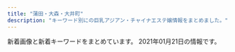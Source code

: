 ```yaml
---
title: "蒲田・大森・大井町"
description: "キーワード別にの巨乳アジアン・チャイナエステ嬢情報をまとめました。"
---
```


新着画像と新着キーワードをまとめています。
2021年01月21日の情報です。

<DmmAffiliateIns />
<KeywordTable
  shops={
    [
    {
        "name": "\u30af\u30ed\u30fc\u30d0\u30fc",
        "station": "JR\u84b2\u7530\u99c5\u6771\u53e3",
        "img_links": [
            "http://koinohana.work/_src/37023059/img20191113142809054841.png",
            "http://koinohana.work/_src/36226826/_dsf3394.jpg",
            "http://koinohana.work/_src/36226848/sign-1.jpg",
            "http://koinohana.work/_src/36226809/_x1m6343.jpg",
            "http://koinohana.work/_src/36226881/img20170726235401893025.png",
            "http://koinohana.work/_src/38032167/9768defd8834a0030b5a45ab7a03e1f.jpg",
            "http://koinohana.work/_src/36226873/_dsf9382.jpg",
            "http://koinohana.work/_src/36226859/sign.png",
            "http://koinohana.work/_src/36226812/top1.1.png",
            "http://koinohana.work/_src/36226831/news.png",
            "http://koinohana.work/_src/36226875/_dsf9378.jpg",
            "http://koinohana.work/_src/36226906/unnamed_20190718154717292.jpg",
            "http://koinohana.work/_src/36226877/_dsf9383.jpg",
            "http://koinohana.work/_src/38032166/9768defd8834a0030b5a45ab7a03e1f.jpg",
            "http://koinohana.work/_src/36226808/img_2990.jpg",
            "http://koinohana.work/_src/36226893/img_3017.jpg",
            "http://koinohana.work/_src/36226894/img_2891.jpg",
            "http://koinohana.work/_src/36246043/1-1zh4152j12m.jpg",
            "http://koinohana.work/_src/36226879/_dsf9385.jpg",
            "http://koinohana.work/_src/36226827/_dsf3386.jpg",
            "http://koinohana.work/_src/36226816/3.png",
            "http://koinohana.work/_src/36226825/_dsf3390.jpg",
            "http://koinohana.work/_src/36226907/unnamed_20190718154717292.jpg",
            "http://koinohana.work/_src/36226885/sign.png",
            "http://koinohana.work/_src/36226857/img20170725223357156708.png",
            "http://koinohana.work/_src/36226869/img20170726235401893025.png",
            "http://koinohana.work/_src/36226828/img20170725121742291421.png",
            "http://koinohana.work/_src/36226814/2.png",
            "http://koinohana.work/_src/36226912/cam_20191016232507186.jpg",
            "http://koinohana.work/_src/36226820/1.png",
            "http://koinohana.work/_src/36246119/sign.png",
            "http://koinohana.work/_src/36246048/1-1zh91451294d.jpg",
            "http://koinohana.work/_src/36226864/img20170726111759249054.png",
            "http://koinohana.work/_src/36246047/1-1zh91451294d.jpg",
            "http://koinohana.work/_src/36226841/sign-1.jpg",
            "http://koinohana.work/_src/36246044/1-1zh4152j12m.jpg",
            "http://koinohana.work/_src/36226810/cam_20191016232507186.jpg",
            "http://koinohana.work/_src/36226822/5.png",
            "http://koinohana.work/_src/36226818/4.png"
        ],
        "url": "http://koinohana.work/",
        "keywords": {}
    },
    {
        "name": "\u5922\u30fb\u611b",
        "station": "JR\u84b2\u7530\u99c5\u897f\u53e3",
        "keywords": {},
        "img_links": [
            "http://www.dream-ai.net/images/g0.jpg",
            "http://www.dream-ai.net/images/g22.jpg",
            "http://www.dream-ai.net/images/baner2.jpg",
            "http://www.dream-ai.net/images/miyo1.jpg",
            "http://www.dream-ai.net/images/myk1.jpg",
            "http://www.dream-ai.net/images/tel1.png",
            "http://www.dream-ai.net/images/tel2.png",
            "http://www.dream-ai.net/images/mimi3.jpg",
            "http://www.dream-ai.net/images/g6.jpg",
            "http://www.dream-ai.net/images/mobile.png",
            "http://www.dream-ai.net/images/s2.jpg",
            "http://www.dream-ai.net/images/yuyu2.jpg",
            "http://www.dream-ai.net/images/s3.jpg",
            "http://www.dream-ai.net/images/tit-new.png",
            "http://www.dream-ai.net/images/g61.jpg",
            "http://www.dream-ai.net/images/s5.jpg",
            "http://www.dream-ai.net/images/aya.jpg",
            "http://www.dream-ai.net/images/yuna2.jpg",
            "http://www.dream-ai.net/images/g23.jpg",
            "http://www.dream-ai.net/images/mimi2.jpg",
            "http://www.dream-ai.net/images/s1.jpg",
            "http://www.dream-ai.net/images/baner.jpg",
            "http://www.dream-ai.net/images/n-03.png",
            "http://www.dream-ai.net/images/n-01.png",
            "http://www.dream-ai.net/images/myk2.jpg",
            "http://www.dream-ai.net/images/lu3.jpg",
            "http://www.dream-ai.net/images/lu2.jpg",
            "http://www.dream-ai.net/images/tit-newface.png",
            "http://www.dream-ai.net/images/miyo3.jpg",
            "http://www.dream-ai.net/images/miyo2.jpg",
            "http://www.dream-ai.net/images/mimi1.jpg",
            "http://www.dream-ai.net/images/tite-link.png",
            "http://www.dream-ai.net/images/end.png",
            "http://www.dream-ai.net/images/pick.png",
            "http://www.dream-ai.net/images/yuyu1.jpg",
            "http://www.dream-ai.net/images/yuna.jpg",
            "http://www.dream-ai.net/images/myk3.jpg",
            "http://www.dream-ai.net/images/g62.jpg",
            "http://www.dream-ai.net/images/p-r.png",
            "http://www.dream-ai.net/images/s6.jpg",
            "http://www.dream-ai.net/images/tite-staff.png",
            "http://www.dream-ai.net/images/baner3.jpg",
            "http://www.dream-ai.net/images/s4.jpg",
            "http://www.dream-ai.net/images/lu1.jpg",
            "http://www.dream-ai.net/images/g2.jpg"
        ],
        "url": "http://www.dream-ai.net/"
    },
    {
        "keywords": {
            "90": 3,
            "\u80f8": 1,
            "C": 9,
            "84": 2,
            "D": 4,
            "\u30bb\u30af\u30b7\u30fc": 2,
            "F": 5,
            "88": 2,
            "83": 6,
            "82": 3,
            "96": 3,
            "98": 2,
            "85": 8,
            "H": 3
        },
        "url": "http://www.healing-ai.net/",
        "img_links": [
            "http://eskk.healing-ai.net/uploads/2020/12/g2.jpg",
            "http://eskk.healing-ai.net/uploads/2019/05/ai3.jpg",
            "http://eskk.healing-ai.net/uploads/2020/10/g1.jpg",
            "http://eskk.healing-ai.net/uploads/2019/05/ai1-1.jpg",
            "http://eskk.healing-ai.net/uploads/2019/12/2-1.jpg",
            "http://www.healing-ai.net/images/img_mainvisual_03.png",
            "http://eskk.healing-ai.net/uploads/2020/01/g3.jpg",
            "http://eskk.healing-ai.net/uploads/2019/05/g3.jpg",
            "http://eskk.healing-ai.net/uploads/2019/07/3.jpg",
            "http://eskk.healing-ai.net/uploads/2019/11/koko.jpg",
            "http://eskk.healing-ai.net/uploads/2019/05/ai2-1.jpg",
            "http://www.healing-ai.net/images/top2.png",
            "http://eskk.healing-ai.net/uploads/2019/06/g0.jpg",
            "http://www.healing-ai.net/images/bnr_reserve_01.jpg",
            "http://eskk.healing-ai.net/uploads/2019/05/mika.jpg",
            "http://www.healing-ai.net/images/icon_new.png",
            "http://eskk.healing-ai.net/uploads/2019/12/3.jpg",
            "http://eskk.healing-ai.net/uploads/2020/01/g2.jpg",
            "http://www.healing-ai.net/images/img_mainvisual_02.png",
            "http://eskk.healing-ai.net/uploads/2019/05/nana3.jpg",
            "http://eskk.healing-ai.net/uploads/g8-1.jpg",
            "http://www.healing-ai.net/images/img_mainvisual_01.png",
            "https://www.a-side.com/ad/koko/include/banner/koko_200x40.png",
            "http://eskk.healing-ai.net/uploads/2020/01/g1.jpg",
            "http://eskk.healing-ai.net/uploads/2019/12/1-1.jpg",
            "http://eskk.healing-ai.net/uploads/2019/05/nana2.jpg",
            "http://eskk.healing-ai.net/uploads/2019/07/2.jpg",
            "http://eskk.healing-ai.net/uploads/2020/12/g1.jpg",
            "http://eskk.healing-ai.net/uploads/2019/05/g4.jpg",
            "http://eskk.healing-ai.net/uploads/2019/07/1.jpg"
        ],
        "name": "\u30d2\u30fc\u30ea\u30f3\u30b0\u611b",
        "station": "JR\u84b2\u7530\u99c5\u6771\u53e3"
    },
    {
        "url": "http://es-kamata.xyz/",
        "img_links": [
            "http://es-kamata.xyz/images/ac3.jpg",
            "http://es-kamata.xyz/images/g3.jpg",
            "http://es-kamata.xyz/images/g1.jpg",
            "http://es-kamata.xyz/images/g0.jpg",
            "http://es-kamata.xyz/images/new_tit.jpg",
            "http://es-kamata.xyz/images/ac1.jpg",
            "http://es-kamata.xyz/images/tel.jpg",
            "http://es-kamata.xyz/images/ac5.jpg",
            "http://es-kamata.xyz/images/top_03.jpg",
            "http://es-kamata.xyz/images/new_d.jpg",
            "http://es-kamata.xyz/images/g4.jpg",
            "http://es-kamata.xyz/images/004.jpg",
            "http://es-kamata.xyz/images/g2.jpg",
            "http://es-kamata.xyz/images/tw.jpg",
            "http://es-kamata.xyz/images/g8.jpg",
            "http://es-kamata.xyz/images/qiu-1.jpg",
            "http://es-kamata.xyz/images/001.jpg",
            "http://es-kamata.xyz/images/s1.jpg",
            "http://es-kamata.xyz/images/bottom.jpg",
            "http://es-kamata.xyz/images/rq01.jpg",
            "http://es-kamata.xyz/images/rq03.jpg",
            "http://es-kamata.xyz/images/ac4.jpg",
            "http://es-kamata.xyz/images/nei_bt.jpg",
            "http://es-kamata.xyz/images/002.jpg",
            "http://es-kamata.xyz/images/g5.jpg",
            "http://es-kamata.xyz/images/003.jpg",
            "http://es-kamata.xyz/images/ml.jpg",
            "http://es-kamata.xyz/images/ac2.jpg"
        ],
        "name": "\u82b1\u6c34\u6728",
        "station": "JR\u84b2\u7530\u99c5\u897f\u53e3",
        "keywords": {}
    },
    {
        "name": "\u4fe1\u8afe",
        "keywords": {
            "C": 16,
            "D": 46,
            "86": 16,
            "85": 38,
            "E": 12,
            "84": 4,
            "\u30bb\u30af\u30b7\u30fc": 1,
            "87": 10,
            "88": 6
        },
        "station": "JR\u84b2\u7530\u99c5\u6771\u53e3",
        "url": "http://www.es-kizuna.com/",
        "img_links": [
            "http://www.es-kizuna.com/images/upload/70b3f2c5fd5ba3c2.jpg",
            "http://www.es-kizuna.com/images/upload/cdfe0ac3b37d9e89.jpg",
            "http://www.es-kizuna.com/images/upload/thumb/51167bb9818d647a.jpg",
            "http://www.es-kizuna.com/images/upload/03e6c9860ab53664.jpg",
            "http://www.es-kizuna.com/images/upload/thumb/cb8510a706fab39a.jpg",
            "http://www.es-kizuna.com/images/upload/thumb/325450f713ec1345.jpg",
            "http://www.es-kizuna.com/images/acc_11.jpg",
            "http://www.es-kizuna.com/images/upload/74cd025a30d9e087.jpg",
            "http://www.es-kizuna.com/images/upload/a276f4fa83885320.jpg",
            "http://www.es-kizuna.com/images/upload/thumb/74cd025a30d9e087.jpg",
            "http://www.es-kizuna.com/images/upload/thumb/4e06a72d8daae521.jpg",
            "http://www.es-kizuna.com/images/upload/thumb/03e6c9860ab53664.jpg",
            "http://www.es-kizuna.com/images/upload/0e136c01c9b7ee9f.jpg",
            "http://www.es-kizuna.com/images/upload/thumb/e3d8e9cc1955e028.jpg",
            "http://www.es-kizuna.com/images/upload/e7512ab59589d7df.jpg",
            "http://www.es-kizuna.com/images/upload/thumb/13be44c647bb867f.jpg",
            "http://www.es-kizuna.com/images/rec.jpg",
            "http://www.es-kizuna.com/images/upload/thumb/d01213120ad6a334.jpg",
            "http://www.es-kizuna.com/s/images/r01.jpg",
            "http://www.es-kizuna.com/images/upload/176c5dafbf5a471f.jpg",
            "http://www.es-kizuna.com/images/upload/20f11bb41bae978b.jpg",
            "http://www.es-kizuna.com/images/index_07.jpg",
            "http://www.es-kizuna.com/images/upload/thumb/512a839e9f628217.jpg",
            "http://www.es-kizuna.com/images/upload/90479f4e0f80f012.jpg",
            "http://www.es-kizuna.com/images/upload/d9992ab71594c264.jpg",
            "http://www.es-kizuna.com/images/upload/4bb15c40db5d3b9b.jpg",
            "http://www.es-kizuna.com/images/upload/0c3e441832e219b9.jpg",
            "http://www.es-kizuna.com/images/upload/thumb/20f11bb41bae978b.jpg",
            "http://www.es-kizuna.com/images/upload/51fd5ad614fd9171.jpg",
            "http://www.es-kizuna.com/images/upload/6453e2e9c3a4d010.jpg",
            "http://www.es-kizuna.com/s/images/icon_tel.png",
            "http://www.es-kizuna.com/images/upload/thumb/048b127f7fe7756c.jpg",
            "http://www.es-kizuna.com/images/rec_10.jpg",
            "http://www.es-kizuna.com/images/upload/231cb96ee14483b0.jpg",
            "http://www.es-kizuna.com/images/upload/thumb/3f05da7e8b1e2a64.jpg",
            "http://www.es-kizuna.com/images/upload/thumb/457777bab605fd6c.jpg",
            "http://www.es-kizuna.com/images/upload/thumb/90479f4e0f80f012.jpg",
            "http://www.es-kizuna.com/images/upload/thumb/d60152fbb8818830.jpg",
            "http://www.es-kizuna.com/s/images/icon_staff.png",
            "http://www.es-kizuna.com/images/upload/thumb/0e136c01c9b7ee9f.jpg",
            "http://www.es-kizuna.com/images/upload/8362069090b0f4f4.jpg",
            "http://www.es-kizuna.com/images/upload/thumb/7838ea888884524b.jpg",
            "http://www.es-kizuna.com/images/line.jpg",
            "http://www.es-kizuna.com/images/upload/thumb/cdfe0ac3b37d9e89.jpg",
            "http://www.es-kizuna.com/images/upload/thumb/906a0df423fbb2d3.jpg",
            "http://www.es-kizuna.com/images/upload/a3fc0798b98de17a.jpg",
            "http://www.es-kizuna.com/s/girl/01.jpg",
            "http://www.es-kizuna.com/images/upload/thumb/816b7be31924a7a4.jpg",
            "http://www.es-kizuna.com/images/upload/thumb/5d70ee2b832fe6be.jpg",
            "http://www.es-kizuna.com/images/staff_10.jpg",
            "http://www.es-kizuna.com/images/upload/thumb/8362069090b0f4f4.jpg",
            "http://www.es-kizuna.com/s/images/r03.jpg",
            "http://www.es-kizuna.com/images/01.jpg",
            "http://www.es-kizuna.com/images/upload/d60152fbb8818830.jpg",
            "http://www.es-kizuna.com/images/upload/thumb/6453e2e9c3a4d010.jpg",
            "http://www.es-kizuna.com/s/images/icon_topics.png",
            "http://www.es-kizuna.com/images/index_04.jpg",
            "http://www.es-kizuna.com/images/upload/f3811fab31aee51b.jpg",
            "http://www.es-kizuna.com/images/sys.jpg",
            "http://www.es-kizuna.com/girl/02.jpg",
            "http://www.es-kizuna.com/images/upload/5d70ee2b832fe6be.jpg",
            "http://www.es-kizuna.com/images/upload/057f6eb7b663a5b2.jpg",
            "http://www.es-kizuna.com/images/upload/thumb/0c3e441832e219b9.jpg",
            "http://www.es-kizuna.com/images/upload/thumb/35306ad0d9e9ff00.jpg",
            "http://www.es-kizuna.com/images/upload/thumb/eb01fa6066ea365b.jpg",
            "http://www.es-kizuna.com/images/upload/3f05da7e8b1e2a64.jpg",
            "http://www.es-kizuna.com/images/link_10.jpg",
            "http://www.es-kizuna.com/images/upload/457777bab605fd6c.jpg",
            "http://www.es-kizuna.com/images/acc_10.jpg",
            "http://www.es-kizuna.com/s/images/r02.jpg",
            "http://www.es-kizuna.com/images/upload/thumb/176c5dafbf5a471f.jpg",
            "http://www.es-kizuna.com/images/02.jpg",
            "http://www.es-kizuna.com/images/upload/thumb/e7512ab59589d7df.jpg",
            "http://www.es-kizuna.com/images/upload/d01213120ad6a334.jpg",
            "http://www.es-kizuna.com/images/index_09.jpg",
            "http://www.es-kizuna.com/images/upload/c960f33dbf650433.jpg",
            "http://www.es-kizuna.com/images/upload/thumb/a276f4fa83885320.jpg",
            "http://www.es-kizuna.com/images/index_11.jpg",
            "http://www.es-kizuna.com/images/upload/thumb/a3fc0798b98de17a.jpg",
            "http://www.es-kizuna.com/images/index_08.jpg",
            "http://www.es-kizuna.com/images/upload/thumb/51fd5ad614fd9171.jpg",
            "http://www.es-kizuna.com/images/upload/thumb/4bb15c40db5d3b9b.jpg",
            "http://www.es-kizuna.com/images/upload/thumb/005440d58cf3c3e3.jpg",
            "http://www.es-kizuna.com/images/upload/thumb/d9992ab71594c264.jpg",
            "http://www.es-kizuna.com/s/images/icon_info.png",
            "http://www.es-kizuna.com/images/upload/thumb/c960f33dbf650433.jpg",
            "http://www.es-kizuna.com/images/upload/816b7be31924a7a4.jpg",
            "http://www.es-kizuna.com/images/upload/4e06a72d8daae521.jpg",
            "http://www.es-kizuna.com/images/index_03.jpg",
            "http://www.es-kizuna.com/images/upload/cb8510a706fab39a.jpg",
            "http://www.es-kizuna.com/images/upload/thumb/057f6eb7b663a5b2.jpg",
            "http://www.es-kizuna.com/images/upload/thumb/af4e2bbad7299fcd.jpg",
            "http://www.es-kizuna.com/images/upload/512a839e9f628217.jpg",
            "http://www.es-kizuna.com/images/upload/7838ea888884524b.jpg",
            "http://www.es-kizuna.com/images/info_10.jpg",
            "http://www.es-kizuna.com/images/sys_10.jpg",
            "http://www.es-kizuna.com/images/nei_13.jpg",
            "http://www.es-kizuna.com/images/index_02.jpg",
            "http://www.es-kizuna.com/images/upload/thumb/2c3b2096bf7b4e42.jpg",
            "http://www.es-kizuna.com/s/images/icon_top.png",
            "http://www.es-kizuna.com/images/index_13.jpg",
            "http://www.es-kizuna.com/images/upload/af4e2bbad7299fcd.jpg",
            "http://www.es-kizuna.com/images/upload/906a0df423fbb2d3.jpg",
            "http://www.es-kizuna.com/images/upload/thumb/231cb96ee14483b0.jpg",
            "http://www.es-kizuna.com/s/images/r05.jpg",
            "http://www.es-kizuna.com/images/upload/thumb/5f28f084cf9311ec.jpg",
            "http://www.es-kizuna.com/images/index_05.jpg",
            "http://www.es-kizuna.com/images/index_06.jpg",
            "http://www.es-kizuna.com/images/upload/thumb/fc1e816a0e9f3d61.jpg",
            "http://www.es-kizuna.com/s/images/icon_covergirl.png",
            "http://www.es-kizuna.com/images/upload/thumb/f3811fab31aee51b.jpg",
            "http://www.es-kizuna.com/images/upload/eb01fa6066ea365b.jpg",
            "http://www.es-kizuna.com/images/upload/e3d8e9cc1955e028.jpg",
            "http://www.es-kizuna.com/images/upload/thumb/70b3f2c5fd5ba3c2.jpg"
        ]
    },
    {
        "img_links": [
            "http://mensbali.net/images/st/moe3.jpg",
            "https://menlog.net/link/menlog20040.jpg",
            "http://mensbali.net/images/st/coco_1.jpg",
            "http://mensbali.net/images/st/riri2.jpg",
            "http://mensbali.net/images/heading_bottom_staff.jpg",
            "http://mensbali.net/images/top_newface3.jpg",
            "http://mensbali.net/images/st/saya_3.jpg",
            "http://mensbali.net/images/st/erika_2.jpg",
            "http://mensbali.net/images/side_interior.jpg",
            "http://mensbali.net/images/side_mobile2.jpg",
            "http://mensbali.net/images/heading_pickup.jpg",
            "http://mensbali.net/images/heading_new_staff.jpg",
            "http://mensbali.net/images/link/mens-esthe1.png",
            "http://mensbali.net/images/st/st3.jpg",
            "http://mensbali.net/images/st/moe2.jpg",
            "http://mensbali.net/images/st/moe1.jpg",
            "http://mensbali.net/images/st/riri1.jpg",
            "http://mensbali.net/images/st/kana.jpg",
            "http://mensbali.net/images/footer_bg.jpg",
            "http://mensbali.net/images/top_newface.jpg",
            "http://mensbali.net/sp/image/head.jpg",
            "http://mensbali.net/images/st/ayu.jpg",
            "http://mensbali.net/images/st/mai2.jpg",
            "http://mensbali.net/images/top_desc.jpg",
            "http://mensbali.net/images/st/yuri.jpg",
            "http://mensbali.net/sp/image/head_slide.jpg",
            "http://mensbali.net/images/st/saya_1.jpg",
            "http://mensbali.net/images/st/erika_3.jpg",
            "http://mensbali.net/sp/image/head_slide3.jpg",
            "http://mensbali.net/images/st/sena.jpg",
            "http://mensbali.net/images/st/saya_2.jpg",
            "http://mensbali.net/images/st/riri3.jpg",
            "http://mensbali.net/images/st/coco_3.jpg",
            "http://mensbali.net/images/st/erika_1.jpg",
            "http://mensbali.net/sp/image/head_slide2.jpg",
            "http://mensbali.net/images/st/coco_2.jpg",
            "http://mensbali.net/images/heading_news.jpg",
            "http://mensbali.net/images/st/yura.jpg"
        ],
        "station": "JR\u5927\u4e95\u753a\u99c5\u4e2d\u592e\u897f\u53e3",
        "name": "Men\u2019sBali\uff5e\u30e1\u30f3\u30ba\u30d0\u30ea\uff5e",
        "url": "http://mensbali.net/",
        "keywords": {}
    },
    {
        "name": "Only One",
        "station": "JR\u5927\u4e95\u753a\u99c5",
        "url": "http://onlyone.jpn.vin/",
        "keywords": {
            "D": 7,
            "C": 1,
            "85": 2,
            "86": 6
        },
        "img_links": [
            "http://onlyone.jpn.vin/photos/sites/58/2020/06/202006250602504.jpg",
            "http://onlyone.jpn.vin/photos/sites/58/2020/10/2020103004200463.jpg",
            "http://onlyone.jpn.vin/images/s_link.png",
            "http://onlyone.jpn.vin/images/room1.jpg",
            "http://onlyone.jpn.vin/images/s_staff.png",
            "http://onlyone.jpn.vin/photos/sites/58/2020/10/202010300420109.jpg",
            "http://onlyone.jpn.vin/photos/sites/58/2020/10/2020100207070197.jpg",
            "http://onlyone.jpn.vin/photos/sites/58/2020/12/2020121505432512.jpg",
            "http://onlyone.jpn.vin/images/end.png",
            "http://onlyone.jpn.vin/photos/sites/58/2020/06/2020062506024979.jpg",
            "http://onlyone.jpn.vin/images/room3.jpg",
            "http://onlyone.jpn.vin/images/top.png",
            "http://onlyone.jpn.vin/photos/sites/58/2020/09/2020092305431071.jpg",
            "http://onlyone.jpn.vin/photos/sites/58/2020/06/2020062506024983.jpg",
            "http://onlyone.jpn.vin/images/mobile.jpg",
            "http://onlyone.jpn.vin/images/room2.jpg",
            "http://onlyone.jpn.vin/images/room5.jpg",
            "http://onlyone.jpn.vin/images/nei_bj1.png",
            "http://onlyone.jpn.vin/photos/sites/58/2020/06/202006250602509.jpg",
            "http://onlyone.jpn.vin/images/news.png"
        ]
    },
    {
        "keywords": {},
        "url": "http://pro-akasuri.net/",
        "station": "JR\u84b2\u7530\u99c5\u897f\u53e3",
        "img_links": [
            "http://pro-akasuri.net/staff/staff11.jpg",
            "http://pro-akasuri.net/staff/staff13.jpg",
            "http://pro-akasuri.net/images/banners/b-tel.png",
            "http://pro-akasuri.net/images/banners/pic2.jpg",
            "http://pro-akasuri.net/images/banners/1.png",
            "https://ranking-deli.jp/assets/img/user/link/2020bnr04.jpg",
            "http://pro-akasuri.net/images/banners/pic1.jpg",
            "http://pro-akasuri.net/images/banners/b-credit.png",
            "http://pro-akasuri.net/images/banners/2.png",
            "http://pro-akasuri.net/pic/pic8.jpg",
            "http://pro-akasuri.net/staff/staff5.jpg",
            "http://pro-akasuri.net/pic/pic6.jpg",
            "http://pro-akasuri.net/staff/staff6.jpg",
            "http://pro-akasuri.net/images/banners/pic3.jpg",
            "http://pro-akasuri.net/staff/staff9.jpg",
            "http://pro-akasuri.net/images/banners/b-3f.png",
            "http://pro-akasuri.net/images/banners/top2.png",
            "http://pro-akasuri.net/images/banners/pic4.jpg",
            "http://pro-akasuri.net/images/banners/eyecatch1.jpg",
            "http://pro-akasuri.net/pic/pic1.jpg",
            "http://pro-akasuri.net/pic/pic4.jpg",
            "http://pro-akasuri.net/pic/pic3.jpg",
            "http://pro-akasuri.net/pic/pic7.jpg",
            "http://pro-akasuri.net/staff/staff10.jpg",
            "http://pro-akasuri.net/staff/staff7.jpg",
            "http://pro-akasuri.net/images/banners/eyecatch4.jpg",
            "http://pro-akasuri.net/pic/pic5.jpg",
            "http://pro-akasuri.net/staff/staff1.jpg",
            "http://pro-akasuri.net/pic/pic2.jpg",
            "http://pro-akasuri.net/images/banners/3.png",
            "http://pro-akasuri.net/images/banners/bill.jpg",
            "http://pro-akasuri.net/images/banners/top1.jpg",
            "http://pro-akasuri.net/images/banners/side-oil.png"
        ],
        "name": "No1\u30fb\u30ca\u30f3\u30d0\u30fc\u30ef\u30f3"
    },
    {
        "url": "http://hana.ests.jp/",
        "img_links": [
            "http://hana.ests.jp/photos/sites/38/2018/10/2018102215070310.jpg",
            "http://hana.ests.jp/images/themes/blue/s_staff.png",
            "http://hana.ests.jp/images/themes/blue/s_ranking.png",
            "http://hana.ests.jp/photos/sites/38/2018/10/2018102215070374.jpg",
            "http://hana.ests.jp/images/themes/blue/s_pickup.png",
            "http://hana.ests.jp/images/themes/blue/no1.png",
            "http://hana.ests.jp/images/themes/blue/r3.jpg",
            "http://hana.ests.jp/images/themes/blue/no2.png",
            "http://hana.ests.jp/images/room4.jpg",
            "http://hana.ests.jp/images/themes/blue/s_link.png",
            "http://hana.ests.jp/photos/sites/38/2018/10/2018102212515098.jpg",
            "http://hana.ests.jp/photos/sites/38/2020/12/2020120114093027.jpg",
            "http://hana.ests.jp/photos/sites/38/2018/05/2018052410461655.jpg",
            "http://hana.ests.jp/images/themes/blue/s_newface.png",
            "http://hana.ests.jp/images/room2.jpg",
            "http://hana.ests.jp/images/themes/blue/mobile.jpg",
            "http://hana.ests.jp/images/themes/blue/line.png",
            "http://hana.ests.jp/images/themes/blue/s_news.png",
            "http://hana.ests.jp/images/room3.jpg",
            "http://hana.ests.jp/photos/sites/38/2019/04/2019040810452923.jpg",
            "http://hana.ests.jp/images/themes/blue/s_zysx.png",
            "http://hana.ests.jp/photos/sites/38/2019/11/2019111817153489.jpg",
            "http://hana.ests.jp/images/room1.jpg",
            "http://hana.ests.jp/photos/sites/38/2018/12/2018122818061554.jpg"
        ],
        "keywords": {
            "C": 23,
            "87": 12,
            "D": 48,
            "83": 6,
            "84": 6,
            "86": 18,
            "85": 6
        },
        "station": "JR\u84b2\u7530\u99c5\u897f\u53e3",
        "name": "\u83ef\u30fb\u306f\u306a"
    },
    {
        "url": "http://no1-esthe.com/",
        "station": "JR\u5927\u4e95\u753a\u99c5\u4e2d\u592e\u53e3",
        "keywords": {},
        "img_links": [
            "http://no1-esthe.com/static/picture/top_back_pc1.jpg",
            "http://no1-esthe.com/static/picture/sub_back_pc.jpg",
            "http://no1-esthe.com/price/kosu.png",
            "http://no1-esthe.com/img/02.jpg",
            "http://no1-esthe.com/img/03.jpg",
            "http://no1-esthe.com/img/04.jpg",
            "http://no1-esthe.com/img/01.jpg",
            "http://no1-esthe.com/static/picture/top_back_sp1.jpg",
            "http://no1-esthe.com/static/picture/page-top_off.png",
            "http://no1-esthe.com/static/picture/sub_back_sp.jpg",
            "http://no1-esthe.com/static/picture/15.jpg"
        ],
        "name": "No.1\u30e1\u30f3\u30ba\u30a8\u30b9\u30c6"
    },
    {
        "img_links": [
            "http://yuyudou.com/images/home/index_07.png",
            "http://yuyudou.com/images/index_an/index_an_02.png",
            "http://yuyudou.com/images/index_an/index_bn_06.png",
            "http://yuyudou.com/images/index_an/index_an_01.png",
            "http://yuyudou.com/images/index_an/index_bn_05.png",
            "http://yuyudou.com/images/index_an/index_an_06.png",
            "http://yuyudou.com/images/index_an/index_an_07.png",
            "http://yuyudou.com/images/headerParts01.png",
            "http://yuyudou.com/images/home/top6.jpg",
            "http://yuyudou.com/images/home/top.jpg",
            "http://yuyudou.com/images/index_an/index_bn_02.png",
            "http://yuyudou.com/images/top_flash_02.jpg",
            "http://yuyudou.com/images/index_an/index_bn_01.png",
            "http://yuyudou.com/images/home/top5.jpg",
            "http://yuyudou.com/images/index_an/index_an_05.png",
            "http://yuyudou.com/images/gallery/gallery_01.png",
            "http://yuyudou.com/images/index_an/index_an_04.png",
            "http://yuyudou.com/images/home/index_09.png",
            "http://yuyudou.com/images/index_an/index_an_03.png",
            "http://yuyudou.com/images/home/top7.jpg",
            "http://yuyudou.com/images/home/index_59.png",
            "http://yuyudou.com/images/home/index_29.png",
            "http://yuyudou.com/images/home/index_010.png",
            "http://yuyudou.com/images/home/index_05.png",
            "http://yuyudou.com/images/home/index_63.png",
            "http://yuyudou.com/images/top_flash_03.jpg",
            "http://yuyudou.com/images/home/index_39.png",
            "http://yuyudou.com/images/home/index_011.png",
            "http://yuyudou.com/images/home/index_012.png",
            "http://yuyudou.com/images/top_flash_01.jpg",
            "http://yuyudou.com/images/index_an/index_bn_03.png",
            "http://yuyudou.com/images/index_an/index_bn_07.png"
        ],
        "url": "http://yuyudou.com/",
        "keywords": {},
        "name": "\u7652\u7652\u5802",
        "station": "JR\u5927\u68ee\u99c5\u6771\u53e3"
    },
    {
        "url": "http://heal-msg.com/",
        "img_links": [
            "http://heal-msg.com/staff/ruru/01.jpg",
            "http://heal-msg.com/staff/yuyu/01.jpg",
            "http://heal-msg.com/images/staff0.jpg",
            "http://heal-msg.com/images/top.jpg",
            "http://heal-msg.com/images/kanban.jpg",
            "http://heal-msg.com/staff/yuki/01.jpg",
            "http://heal-msg.com/images/staff_bj3.jpg",
            "http://heal-msg.com/images/s_news.png",
            "http://heal-msg.com/images/s_link.png",
            "http://heal-msg.com/images/news_bj3.jpg",
            "http://heal-msg.com/staff/rin/01.jpg",
            "http://heal-msg.com/images/s_staff.png"
        ],
        "station": "JR\u5927\u68ee\u99c5\u6771\u53e3",
        "name": "Sweet Time",
        "keywords": {}
    },
    {
        "name": "\u7652\u3057\u306e\u99a8",
        "img_links": [
            "http://iyashi-kaori.net/uploads/iyashikaori/2019/10/ggg.jpg",
            "http://iyashi-kaori.net/uploads/iyashikaori/2012/03/l-6.jpg",
            "http://iyashi-kaori.net/uploads/iyashikaori/2012/03/end1.jpg",
            "http://iyashi-kaori.net/uploads/iyashikaori/2012/03/s-5.jpg",
            "http://iyashi-kaori.net/uploads/iyashikaori/2019/08/11.jpg",
            "http://iyashi-kaori.net/uploads/iyashikaori/2012/03/top.jpg",
            "http://iyashi-kaori.net/uploads/iyashikaori/2012/03/l-3.jpg",
            "http://iyashi-kaori.net/uploads/iyashikaori/2017/11/000023.jpg",
            "http://iyashi-kaori.net/uploads/iyashikaori/2012/03/l-4.jpg",
            "http://iyashi-kaori.net/uploads/iyashikaori/2019/11/staff-old.jpg",
            "http://iyashi-kaori.net/uploads/iyashikaori/images/bg.png",
            "http://iyashi-kaori.net/uploads/iyashikaori/2012/03/l-2.jpg",
            "http://iyashi-kaori.net/uploads/iyashikaori/2012/03/s-1.jpg",
            "http://iyashi-kaori.net/uploads/iyashikaori/2019/08/1.jpg",
            "http://iyashi-kaori.net/uploads/iyashikaori/2019/02/000023.jpg",
            "http://iyashi-kaori.net/uploads/iyashikaori/2012/03/index_l2.jpg",
            "http://iyashi-kaori.net/uploads/iyashikaori/2019/08/staff.jpg",
            "http://iyashi-kaori.net/uploads/iyashikaori/2012/03/l-5.jpg",
            "http://iyashi-kaori.net/uploads/iyashikaori/2016/09/s__21340164111.jpg",
            "http://iyashi-kaori.net/uploads/iyashikaori/2015/07/s__636519102.jpg",
            "http://iyashi-kaori.net/uploads/iyashikaori/2012/03/s-3.jpg",
            "http://iyashi-kaori.net/uploads/iyashikaori/2012/03/s-4.jpg",
            "http://iyashi-kaori.net/uploads/iyashikaori/2018/10/yuka002.jpg",
            "http://iyashi-kaori.net/uploads/iyashikaori/2012/03/s-2.jpg",
            "http://iyashi-kaori.net/uploads/iyashikaori/2017/11/000013.jpg",
            "http://iyashi-kaori.net/uploads/iyashikaori/2012/03/s-6.jpg",
            "http://iyashi-kaori.net/uploads/iyashikaori/2012/03/l-1.jpg"
        ],
        "keywords": {
            "D": 1,
            "\u30bb\u30af\u30b7\u30fc": 2,
            "C": 7
        },
        "station": "JR\u84b2\u7530\u99c5\u6771\u53e3",
        "url": "http://iyashi-kaori.net/"
    },
    {
        "station": "JR\u84b2\u7530\u99c5\u897f\u53e3",
        "img_links": [
            "http://yurari.ests.co/images/service1.jpg",
            "http://yurari.ests.co/photos/sites/33/2020/07/2020072517001526.jpg",
            "http://yurari.ests.co/images/room1.jpg",
            "http://yurari.ests.co/photos/sites/33/2020/12/2020122310444855.jpg",
            "http://yurari.ests.co/photos/sites/33/2020/10/2020101916384326.jpg",
            "http://yurari.ests.co/photos/sites/33/2020/10/2020101317404868.jpg",
            "http://yurari.ests.co/images/top.jpg",
            "http://yurari.ests.co/photos/sites/33/2020/10/2020102010480431.jpg",
            "http://yurari.ests.co/images/room2.jpg",
            "http://yurari.ests.co/images/info.jpg",
            "http://yurari.ests.co/photos/sites/33/2020/10/2020102211543336.jpg",
            "http://yurari.ests.co/photos/sites/33/2021/01/2021012019333387.jpg",
            "http://yurari.ests.co/images/room4.jpg",
            "http://yurari.ests.co/images/room3.jpg",
            "http://yurari.ests.co/photos/sites/33/2020/10/2020102111224281.jpg",
            "http://yurari.ests.co/photos/sites/33/2020/09/2020090115274081.jpg",
            "http://yurari.ests.co/photos/sites/33/2020/11/2020112715562239.jpg",
            "http://yurari.ests.co/images/mobile.jpg",
            "http://yurari.ests.co/images/s_service.png",
            "http://yurari.ests.co/images/service2.jpg",
            "http://yurari.ests.co/images/s_staff.png",
            "http://yurari.ests.co/photos/sites/33/2020/08/2020080117472090.jpg",
            "http://yurari.ests.co/photos/sites/33/2020/12/2020122810531747.jpg",
            "http://yurari.ests.co/photos/sites/33/2020/09/2020090115273947.jpg",
            "http://yurari.ests.co/photos/sites/33/2020/11/2020112715562914.jpg",
            "http://yurari.ests.co/images/s_pick.jpg",
            "http://yurari.ests.co/photos/sites/33/2020/12/2020121917142684.jpg",
            "http://yurari.ests.co/images/service3.jpg",
            "http://yurari.ests.co/images/s_news.jpg",
            "http://yurari.ests.co/photos/sites/33/2020/06/2020061916403177.jpg",
            "http://yurari.ests.co/images/service4.jpg"
        ],
        "name": "\u3075\u308f\u3075\u308f",
        "keywords": {
            "F": 20,
            "83": 10,
            "87": 40,
            "E": 20,
            "85": 50,
            "D": 100,
            "86": 30,
            "88": 10
        },
        "url": "http://yurari.ests.co/"
    },
    {
        "keywords": {},
        "name": "\u30de\u30ea\u30e2",
        "img_links": [
            "http://rainbowest.info/images/ttl_staff.png",
            "http://rainbowest.info/up/uploads/20181126233152s.jpg",
            "http://rainbowest.info/images/t1.png",
            "http://rainbowest.info/up/uploads/20181126232839r.jpg",
            "http://rainbowest.info/images/header_bg.png",
            "http://rainbowest.info/up/uploads/20201030211457ri1.jpg",
            "http://rainbowest.info/images/t2.png",
            "http://rainbowest.info/up/uploads/20181126233125aya.jpg",
            "http://rainbowest.info/up/uploads/20200920192127a.jpg",
            "http://rainbowest.info/images/rec.png",
            "http://rainbowest.info/images/ttl_price.png",
            "http://rainbowest.info/images/s2.jpg",
            "http://rainbowest.info/images/k.png",
            "http://rainbowest.info/images/ttl_qj.png",
            "http://rainbowest.info/images/price.jpg",
            "http://rainbowest.info/up/uploads/20201030211630ri2.jpg"
        ],
        "url": "http://rainbowest.info/",
        "station": "JR\u84b2\u7530\u99c5\u6771\u53e3"
    },
    {
        "station": "JR\u84b2\u7530\u99c5\u897f\u53e3",
        "img_links": [
            "http://tsuya.este.work/s_news.jpg",
            "http://tsuya.este.work/s_staff.jpg",
            "http://tsuya.este.work/miho.jpg",
            "http://tsuya.este.work/s_shedule.jpg",
            "http://tsuya.este.work/1.jpg",
            "http://tsuya.este.work/room4.jpg",
            "http://tsuya.este.work/mei.jpg",
            "http://tsuya.este.work/mobile.jpg",
            "http://tsuya.este.work/room1.jpg",
            "http://tsuya.este.work/2020070203014158.jpg",
            "http://tsuya.este.work/room3.jpg",
            "http://tsuya.este.work/202007020301278.jpg",
            "http://tsuya.este.work/room2.jpg",
            "http://tsuya.este.work/2019072403203754.jpg",
            "http://tsuya.este.work/top.jpg"
        ],
        "keywords": {
            "86": 4,
            "87": 12,
            "C": 10,
            "D": 20,
            "85": 4
        },
        "name": "\u8276 \uff5e\u3064\u3084\uff5e",
        "url": "http://tsuya.este.work/"
    },
    {
        "img_links": [
            "http://massage-esthe.pw/images/mainvisual_02_s.jpg",
            "http://massage-esthe.pw/images/cg04.jpg",
            "http://massage-esthe.pw/images/con02.jpg",
            "http://massage-esthe.pw/images/cg08.jpg",
            "http://massage-esthe.pw/images/cg031.jpg",
            "http://massage-esthe.pw/images/cg01.jpg",
            "http://massage-esthe.pw/images/mainvisual_01_s.jpg",
            "http://massage-esthe.pw/images/cg091.jpg",
            "http://massage-esthe.pw/images/cg021.jpg",
            "http://massage-esthe.pw/images/icon_new.png",
            "http://massage-esthe.pw/images/sys02.jpg",
            "http://massage-esthe.pw/images/con01.jpg",
            "http://massage-esthe.pw/images/cg09.jpg",
            "http://massage-esthe.pw/images/mainvisual_02.jpg",
            "http://massage-esthe.pw/images/sys01.jpg",
            "http://massage-esthe.pw/images/sw_tel.png",
            "http://massage-esthe.pw/images/sys03.jpg",
            "http://massage-esthe.pw/images/mainvisual_01.jpg",
            "http://massage-esthe.pw/images/cg05.jpg",
            "http://massage-esthe.pw/images/con03.jpg",
            "http://massage-esthe.pw/images/cg07.jpg",
            "http://massage-esthe.pw/images/sw_home.png",
            "http://massage-esthe.pw/images/req_03.jpg",
            "http://massage-esthe.pw/images/cg03.jpg",
            "http://massage-esthe.pw/images/head_interior.jpg",
            "http://massage-esthe.pw/images/trigger.jpg",
            "http://massage-esthe.pw/images/head_therapist.jpg",
            "http://massage-esthe.pw/images/cg02.jpg"
        ],
        "station": "JR\u84b2\u7530\u99c5\u897f\u53e3",
        "keywords": {},
        "name": "\u30aa\u30ec\u306eHoney",
        "url": "http://massage-esthe.pw/"
    },
    {
        "name": "\u7f8e\u7409\u7409",
        "url": "http://www.e-uluru.info/",
        "img_links": [
            "http://www.e-uluru.info/images/upload/thumb/056ff3de81fe9024.jpg",
            "http://www.e-uluru.info/images/index_01.png",
            "http://www.e-uluru.info/images/upload/thumb/08e930d29f9d5b3e.jpg",
            "http://www.e-uluru.info/images/upload/03b615dbd4a8d4e4.jpg",
            "http://www.e-uluru.info/images/index_03.png",
            "http://www.e-uluru.info/images/upload/thumb/db7023b92ef16bbc.jpg",
            "http://www.e-uluru.info/images/r05.jpg",
            "http://www.e-uluru.info/images/upload/thumb/f642dd084fb225c9.jpg",
            "http://www.e-uluru.info/images/upload/a944203deb9da4de.jpg",
            "http://www.e-uluru.info/images/info01.png",
            "http://www.e-uluru.info/images/upload/thumb/e8b0d029c217c7cc.jpg",
            "http://www.e-uluru.info/images/upload/thumb/ebc831946fdc3143.jpg",
            "http://www.e-uluru.info/images/upload/f642dd084fb225c9.jpg",
            "http://www.e-uluru.info/images/upload/7a73ef7475560f16.jpg",
            "http://www.e-uluru.info/images/upload/thumb/b5241af23f911574.jpg",
            "http://www.e-uluru.info/images/upload/539dd2297c44dec2.jpg",
            "http://www.e-uluru.info/images/index_06.png",
            "http://www.e-uluru.info/images/rec_09.png",
            "http://www.e-uluru.info/images/upload/ebc831946fdc3143.jpg",
            "http://www.e-uluru.info/images/upload/c8b0d079c922b041.jpg",
            "http://www.e-uluru.info/images/index_07.png",
            "http://www.e-uluru.info/s/images/icon_staff.png",
            "http://www.e-uluru.info/images/upload/288f933e02c0cf58.jpg",
            "http://www.e-uluru.info/images/index_04.png",
            "http://www.e-uluru.info/images/upload/73a690610b4828e0.jpg",
            "http://www.e-uluru.info/images/upload/thumb/71169c7f826021d0.jpg",
            "http://www.e-uluru.info/images/rec_08.png",
            "http://www.e-uluru.info/images/upload/12cb1bdfa779a5e6.jpg",
            "http://www.e-uluru.info/images/upload/24e3367119cd81d4.jpg",
            "http://www.e-uluru.info/s/images/icon_covergirl.png",
            "http://www.e-uluru.info/images/info_08.png",
            "http://www.e-uluru.info/images/upload/thumb/a86dfeb81b8ab370.jpg",
            "http://www.e-uluru.info/images/upload/thumb/d4a6c5a9e3801cc7.jpg",
            "http://www.e-uluru.info/images/upload/a86dfeb81b8ab370.jpg",
            "http://www.e-uluru.info/images/r03.jpg",
            "http://www.e-uluru.info/images/upload/b71e9dc3cfa0f9b4.jpg",
            "http://www.e-uluru.info/images/upload/thumb/c7886d02d33ae09c.jpg",
            "http://www.e-uluru.info/images/upload/b5241af23f911574.jpg",
            "http://www.e-uluru.info/images/upload/thumb/73a690610b4828e0.jpg",
            "http://www.e-uluru.info/images/upload/2951922eff997d84.jpg",
            "http://www.e-uluru.info/images/upload/thumb/b71e9dc3cfa0f9b4.jpg",
            "http://www.e-uluru.info/s/images/icon_info.png",
            "http://www.e-uluru.info/images/r02.jpg",
            "http://www.e-uluru.info/images/upload/thumb/90eec703fb0861db.jpg",
            "http://www.e-uluru.info/images/pro.jpg",
            "http://www.e-uluru.info/images/upload/e8b0d029c217c7cc.jpg",
            "http://www.e-uluru.info/images/upload/thumb/a944203deb9da4de.jpg",
            "http://www.e-uluru.info/images/upload/2e83ce7f87e28c10.jpg",
            "http://www.e-uluru.info/images/upload/f436fca81b34a90a.jpg",
            "http://www.e-uluru.info/images/upload/thumb/98ac232614327354.jpg",
            "http://www.e-uluru.info/images/upload/thumb/12cb1bdfa779a5e6.jpg",
            "http://www.e-uluru.info/images/upload/056ff3de81fe9024.jpg",
            "http://www.e-uluru.info/images/upload/ad830a43974bad03.jpg",
            "http://www.e-uluru.info/images/upload/90eec703fb0861db.jpg",
            "http://www.e-uluru.info/images/upload/d4a6c5a9e3801cc7.jpg",
            "http://www.e-uluru.info/images/upload/08e930d29f9d5b3e.jpg",
            "http://www.e-uluru.info/images/upload/thumb/8ee8987b2165d4fc.jpg",
            "http://www.e-uluru.info/images/upload/thumb/288f933e02c0cf58.jpg",
            "http://www.e-uluru.info/s/images/icon_topics.png",
            "http://www.e-uluru.info/images/upload/98ac232614327354.jpg",
            "http://www.e-uluru.info/images/upload/thumb/9e6373c225b7bc51.jpg",
            "http://www.e-uluru.info/images/upload/8ee8987b2165d4fc.jpg",
            "http://www.e-uluru.info/i/girl/013.jpg",
            "http://www.e-uluru.info/images/upload/1ddb0f728d864feb.jpg",
            "http://www.e-uluru.info/images/upload/thumb/f436fca81b34a90a.jpg",
            "http://www.e-uluru.info/images/upload/thumb/ad830a43974bad03.jpg",
            "http://www.e-uluru.info/images/staff_08.png",
            "http://www.e-uluru.info/images/index_13.png",
            "http://www.e-uluru.info/images/upload/30e7a9b6a2619196.jpg",
            "http://www.e-uluru.info/images/index_11.png",
            "http://www.e-uluru.info/images/upload/thumb/30e7a9b6a2619196.jpg",
            "http://www.e-uluru.info/s/images/r02.jpg",
            "http://www.e-uluru.info/images/index_05.png",
            "http://www.e-uluru.info/s/images/r03.jpg",
            "http://www.e-uluru.info/images/upload/thumb/1ddb0f728d864feb.jpg",
            "http://www.e-uluru.info/images/upload/thumb/2e83ce7f87e28c10.jpg",
            "http://www.e-uluru.info/images/upload/thumb/2d668ea61cdabce4.jpg",
            "http://www.e-uluru.info/images/index_02.png",
            "http://www.e-uluru.info/images/index_08.png",
            "http://www.e-uluru.info/s/images/icon_tel.png",
            "http://www.e-uluru.info/images/upload/d33358c73f674e0d.jpg",
            "http://www.e-uluru.info/images/sys_08.png",
            "http://www.e-uluru.info/images/upload/9e6373c225b7bc51.jpg",
            "http://www.e-uluru.info/images/upload/db7023b92ef16bbc.jpg",
            "http://www.e-uluru.info/images/upload/thumb/a42cde1d7d7ca5c0.jpg",
            "http://www.e-uluru.info/s/images/r01.jpg",
            "http://www.e-uluru.info/s/images/r05.jpg",
            "http://www.e-uluru.info/images/upload/c7886d02d33ae09c.jpg",
            "http://www.e-uluru.info/s/images/icon_top.png",
            "http://www.e-uluru.info/images/upload/71169c7f826021d0.jpg",
            "http://www.e-uluru.info/images/index_12.png",
            "http://www.e-uluru.info/images/r01.jpg",
            "http://www.e-uluru.info/s/girl/01.jpg",
            "http://www.e-uluru.info/images/upload/thumb/539dd2297c44dec2.jpg",
            "http://www.e-uluru.info/images/upload/thumb/d33358c73f674e0d.jpg",
            "http://www.e-uluru.info/girl/01.jpg",
            "http://www.e-uluru.info/images/upload/a42cde1d7d7ca5c0.jpg",
            "http://www.e-uluru.info/images/upload/thumb/24e3367119cd81d4.jpg",
            "http://www.e-uluru.info/images/upload/thumb/03b615dbd4a8d4e4.jpg",
            "http://www.e-uluru.info/images/upload/thumb/c8b0d079c922b041.jpg",
            "http://www.e-uluru.info/images/upload/thumb/2951922eff997d84.jpg",
            "http://www.e-uluru.info/images/upload/thumb/7a73ef7475560f16.jpg"
        ],
        "station": "JR\u84b2\u7530\u99c5\u6771\u53e3",
        "keywords": {
            "C": 16,
            "88": 1,
            "D": 36,
            "87": 7,
            "83": 1,
            "85": 29,
            "86": 19,
            "E": 7
        }
    },
    {
        "name": "Flower\u30fb\u30d5\u30e9\u30ef\u30fc",
        "img_links": [
            "http://www.floweresthe.com/upload/girl/img01/img1_0008.jpg",
            "http://www.floweresthe.com/upload/girl/img02/img1_0008.jpg",
            "http://www.floweresthe.com/upload/girl/img01/img1_0007.jpg",
            "http://www.floweresthe.com/img/sys1.jpg",
            "http://www.floweresthe.com/img/tit_girls.jpg",
            "http://www.floweresthe.com/img/r3.jpg",
            "http://www.floweresthe.com/img/tit_photo.jpg",
            "http://www.floweresthe.com/upload/girl/img02/img1_0002.jpg",
            "http://www.floweresthe.com/upload/girl/img_list01/img_list_0001.jpg",
            "http://www.floweresthe.com/upload/board/img_1551414651.jpg",
            "http://www.floweresthe.com/upload/board/img_1552291455.jpg",
            "http://www.floweresthe.com/img/r1.jpg",
            "http://www.floweresthe.com/upload/girl/img_list01/img_list_0006.jpg",
            "http://www.floweresthe.com/upload/girl/img_list01/img_list_0003.jpg",
            "http://www.floweresthe.com/upload/girl/img02/img1_0005.jpg",
            "http://www.floweresthe.com/upload/girl/img_list01/img_list_0004.jpg",
            "http://www.floweresthe.com/upload/girl/img02/img1_0001.jpg",
            "http://www.floweresthe.com/upload/girl/img02/img1_0007.jpg",
            "http://www.floweresthe.com/upload/board/img_1599194180.jpg",
            "http://www.floweresthe.com/img/interior.png",
            "http://www.floweresthe.com/upload/girl/img01/img1_0001.jpg",
            "http://www.floweresthe.com/upload/girl/img04/img1_0008.jpg",
            "http://www.floweresthe.com/upload/girl/img01/img1_0002.jpg",
            "http://www.floweresthe.com/upload/girl/img04/img1_0003.jpg",
            "http://www.floweresthe.com/upload/girl/img02/img1_0004.jpg",
            "http://www.floweresthe.com/upload/girl/img01/img1_0003.jpg",
            "http://www.floweresthe.com/img/lineyoko.jpg",
            "http://www.floweresthe.com/upload/girl/img04/img1_0004.jpg",
            "http://www.floweresthe.com/upload/girl/img02/img1_0003.jpg",
            "http://www.floweresthe.com/upload/girl/img04/img1_0007.jpg",
            "http://www.floweresthe.com/upload/girl/img_list01/img_list_0007.jpg",
            "http://www.floweresthe.com/upload/girl/img04/img1_0006.jpg",
            "http://www.floweresthe.com/img/memu.jpg",
            "http://www.floweresthe.com/upload/girl/img_list01/img_list_0005.jpg",
            "http://www.floweresthe.com/upload/girl/img_list01/img_list_0002.jpg",
            "http://www.floweresthe.com/upload/girl/img02/img1_0006.jpg",
            "http://www.floweresthe.com/upload/girl/img04/img1_0005.jpg",
            "http://www.floweresthe.com/img/bottom.jpg",
            "http://www.floweresthe.com/upload/girl/img04/img1_0002.jpg",
            "http://www.floweresthe.com/upload/girl/img_list01/img_list_0009.jpg",
            "http://www.floweresthe.com/img/tit_profile.jpg",
            "http://www.floweresthe.com/upload/girl/img01/img1_0005.jpg",
            "http://www.floweresthe.com/img/main_top.jpg",
            "http://www.floweresthe.com/upload/girl/img01/img1_0006.jpg",
            "http://www.floweresthe.com/upload/girl/img01/img1_0009.jpg",
            "http://www.floweresthe.com/upload/girl/img_list01/img_list_0008.jpg",
            "http://www.floweresthe.com/img/sys2.jpg",
            "http://www.floweresthe.com/upload/girl/img01/img1_0004.jpg",
            "http://www.floweresthe.com/upload/girl/img02/img1_0009.jpg",
            "http://www.floweresthe.com/upload/girl/img04/img1_0001.jpg",
            "http://www.floweresthe.com/upload/girl/img01/img2_0006.jpg",
            "http://www.floweresthe.com/img/r2.jpg",
            "http://www.floweresthe.com/img/r4.jpg",
            "http://www.floweresthe.com/upload/board/img_1570430028.jpg",
            "http://www.floweresthe.com/upload/girl/img04/img1_0009.jpg"
        ],
        "station": "JR\u84b2\u7530\u99c5\u6771\u53e3",
        "url": "http://www.floweresthe.com/",
        "keywords": {
            "85": 19,
            "D": 26,
            "C": 50,
            "86": 16,
            "87": 32
        }
    },
    {
        "img_links": [
            "http://pinkgirl.iest.info/images/1.jpg",
            "http://pinkgirl.iest.info/images/s_face.jpg",
            "http://pinkgirl.iest.info/images/s_staff.png",
            "http://pinkgirl.iest.info/photos/sites/31/2019/07/2019073009404659.jpg",
            "http://pinkgirl.iest.info/photos/sites/31/2018/03/44.jpg",
            "http://pinkgirl.iest.info/images/3.jpg",
            "http://pinkgirl.iest.info/images/6.jpg",
            "http://pinkgirl.iest.info/photos/sites/31/2019/11/2019111907335896.jpg",
            "http://pinkgirl.iest.info/images/top.png",
            "http://pinkgirl.iest.info/photos/sites/31/2019/11/2019111907332044.jpg",
            "http://pinkgirl.iest.info/images/2.jpg",
            "http://pinkgirl.iest.info/images/4.jpg",
            "http://pinkgirl.iest.info/images/5.jpg",
            "http://pinkgirl.iest.info/photos/sites/31/2019/11/2019111907353391.jpg",
            "http://pinkgirl.iest.info/images/s_mobile.jpg",
            "http://pinkgirl.iest.info/images/s_link.png",
            "http://pinkgirl.iest.info/images/s_news.jpg",
            "http://pinkgirl.iest.info/photos/sites/31/2018/03/33.jpg",
            "http://pinkgirl.iest.info/photos/sites/31/2019/11/201911190733216.jpg"
        ],
        "station": "JR\u5927\u4e95\u753a\u99c5\u897f\u53e3",
        "url": "http://pinkgirl.iest.info/",
        "keywords": {
            "90": 6,
            "E": 6,
            "85": 18,
            "D": 24,
            "86": 6
        },
        "name": "\u30d4\u30f3\u30afgirl"
    },
    {
        "keywords": {},
        "station": "JR\u5927\u68ee\u99c5\u5317\u53e3",
        "url": "http://pandora.esjp.xyz",
        "name": "\u30d1\u30f3\u30c9\u30e9",
        "img_links": [
            "http://pandora.esjp.xyz/girl/4.jpg",
            "http://pandora.esjp.xyz/images/room/r1.jpg",
            "http://pandora.esjp.xyz/images/bar_staff.jpg",
            "http://pandora.esjp.xyz/images/mobile.png",
            "http://pandora.esjp.xyz/images/return.png",
            "http://pandora.esjp.xyz/girl/3.jpg",
            "http://pandora.esjp.xyz/images/room/r2.jpg",
            "http://pandora.esjp.xyz/girl/6.jpg",
            "http://pandora.esjp.xyz/images/pro_girl_line.png",
            "http://pandora.esjp.xyz/images/tel.png",
            "http://pandora.esjp.xyz/girl/5.jpg"
        ]
    },
    {
        "url": "http://sh-sumairu.work/",
        "img_links": [
            "http://sh-sumairu.work/uploads/191211/1-191211140J3640.jpg",
            "http://sh-sumairu.work/templets/default/pc/picture/s_news.png",
            "http://sh-sumairu.work/templets/default/pc/picture/s_pick.png",
            "http://sh-sumairu.work/uploads/180612/1-1P612160029349.jpg",
            "http://sh-sumairu.work/templets/default/pc/picture/staffs.png",
            "http://sh-sumairu.work/uploads/181114/1-1Q114124Z0411.jpg",
            "http://sh-sumairu.work/uploads/171031/1-1G0311G505933.jpg",
            "http://sh-sumairu.work/uploads/181128/1-1Q12Q62QK29.jpg",
            "http://sh-sumairu.work/uploads/210119/1-2101191H10H45.jpg",
            "http://sh-sumairu.work/uploads/171031/1-1G0311G556445.jpg",
            "http://sh-sumairu.work/templets/default/pc/picture/s_staff.png",
            "http://sh-sumairu.work/uploads/191022/1-191022133S3B2.jpg",
            "http://sh-sumairu.work/uploads/191211/1-191211140S1194.jpg",
            "http://sh-sumairu.work/uploads/allimg/180612/1-1P612160305350.jpg",
            "http://sh-sumairu.work/uploads/180612/1-1P6121601061c.jpg",
            "http://sh-sumairu.work/uploads/180227/1-1P22G40S5448.jpg",
            "http://sh-sumairu.work/templets/default/pc/picture/end1.jpg",
            "http://sh-sumairu.work/uploads/200821/1-200R10ZQ14K.jpg",
            "http://sh-sumairu.work/uploads/171031/1-1G0311G4095M.jpg",
            "http://sh-sumairu.work/uploads/210119/1-2101191H232T0.jpg",
            "http://sh-sumairu.work/uploads/181114/1-1Q11412563D55.jpg",
            "http://sh-sumairu.work/uploads/171031/1-1G0311G344914.jpg",
            "http://sh-sumairu.work/uploads/171031/1-1G0311G531445.jpg",
            "http://sh-sumairu.work/templets/default/pc/picture/face.png"
        ],
        "keywords": {},
        "station": "JR\u5927\u68ee\u99c5\u6771\u53e3",
        "name": "\u30b9\u30de\u30a4\u30eb"
    },
    {
        "keywords": {
            "\u4e73": 3
        },
        "station": "JR\u84b2\u7530\u99c5\u897f\u53e3",
        "name": "\u30c0\u30a4\u30a2\u30ca\u30fbDIANA",
        "img_links": [
            "http://diana.jeez.jp/public/20191210-122526-507.jpeg",
            "http://diana.jeez.jp/public/20181111-190416-494.jpeg",
            "http://diana.jeez.jp/ueditor/php/upload/image/20190424/1556109007155859.jpg",
            "http://diana.jeez.jp/public/20180929-222629-193.jpeg",
            "http://diana.jeez.jp/public/20190726-190619-915.jpeg",
            "http://diana.jeez.jp/public/20190924-025213-654.jpeg",
            "http://diana.jeez.jp/public/20190710-152027-812.jpeg",
            "http://diana.jeez.jp/images/girl-z2.jpg",
            "http://diana.jeez.jp/public/20190613-175853-722.jpeg",
            "http://diana.jeez.jp/public/20191101-092408-241.jpeg",
            "http://diana.jeez.jp/public/20190809-025651-969.jpeg",
            "http://diana.jeez.jp/public/20191220-001603-640.jpeg",
            "http://diana.jeez.jp/public/20181111-190250-481.jpeg",
            "http://diana.jeez.jp/public/20201210-102230-511.jpeg",
            "http://diana.jeez.jp/public/20190426-105139-740.jpg",
            "http://diana.jeez.jp/public/20181111-190402-789.jpeg",
            "http://diana.jeez.jp/public/20181111-190307-983.jpeg",
            "http://diana.jeez.jp/public/20190610-160901-701.jpeg",
            "http://diana.jeez.jp/public/20191109-124210-239.jpeg",
            "http://diana.jeez.jp/public/20191010-015255-758.jpeg",
            "http://diana.jeez.jp/public/20191004-104214-336.jpeg",
            "http://diana.jeez.jp/public/20190728-125640-302.jpeg",
            "http://diana.jeez.jp/images/girl-z1.jpg",
            "http://diana.jeez.jp/public/20200914-023711-494.jpeg",
            "http://diana.jeez.jp/public/20200211-132149-221.jpeg",
            "http://diana.jeez.jp/public/20191119-153528-705.jpeg",
            "http://diana.jeez.jp/public/20201228-135708-954.jpeg",
            "http://diana.jeez.jp/public/20190610-162055-294.jpeg",
            "http://diana.jeez.jp/public/20201225-104819-524.jpeg",
            "http://diana.jeez.jp/public/20210121-141328-561.jpeg"
        ],
        "url": "http://diana.jeez.jp/"
    },
    {
        "img_links": [
            "http://spa-omori.com/wp-content/uploads/2019/10/d2.jpg",
            "http://spa-omori.com/wp-content/uploads/2019/10/123b.png",
            "http://spa-omori.com/wp-content/themes/Aaron/picture/zi_staff-1558966169073.png",
            "http://spa-omori.com/wp-content/uploads/2019/10/mmexport1571245064770.jpg",
            "http://spa-omori.com/wp-content/uploads/2020/11/1604481568451.jpg",
            "http://spa-omori.com/wp-content/uploads/2020/12/1607832354643.jpg",
            "http://spa-omori.com/wp-content/themes/Aaron/picture/sign-1558966169098.png",
            "http://spa-omori.com/wp-content/uploads/2019/10/1_20190531100800502-155896616907.jpg",
            "http://spa-omori.com/wp-content/uploads/2019/12/Screenshot_20210102-211421.png",
            "http://spa-omori.com/wp-content/uploads/2019/12/mmexport1575894629655.jpg",
            "http://spa-omori.com/wp-content/uploads/2020/01/Screenshot_20201014-165051.png",
            "http://spa-omori.com/wp-content/themes/Aaron/picture/sign-1558966169044.png",
            "http://spa-omori.com/wp-content/uploads/2019/10/mmexport1571245049830.jpg",
            "http://spa-omori.com/wp-content/uploads/2019/10/c2.jpg",
            "http://spa-omori.com/wp-content/uploads/2020/03/1601219223755.jpg",
            "http://spa-omori.com/wp-content/themes/Aaron/picture/sign-1558966169128.png",
            "http://spa-omori.com/wp-content/uploads/2019/10/w1.png",
            "http://spa-omori.com/wp-content/themes/Aaron/picture/s_news-1558972223845.png",
            "http://spa-omori.com/wp-content/uploads/2019/10/1_20190531100800502-155897222384-1.jpg",
            "http://spa-omori.com/wp-content/themes/Aaron/picture/sign-1558966169154.png",
            "http://spa-omori.com/wp-content/uploads/2019/10/b2.jpg",
            "http://spa-omori.com/wp-content/themes/Aaron/picture/sign-1558966169073.png",
            "http://spa-omori.com/wp-content/themes/Aaron/picture/sign-1558972223845.png",
            "http://spa-omori.com/wp-content/uploads/2020/06/Screenshot_20200609-151824.png",
            "http://spa-omori.com/wp-content/uploads/2019/10/123456.jpg",
            "http://spa-omori.com/wp-content/themes/Aaron/picture/line-1558972223845.jpg",
            "http://spa-omori.com/wp-content/uploads/2019/10/Screenshot_20191110-183022.png",
            "http://spa-omori.com/wp-content/themes/Aaron/picture/line1-1558966169073.png",
            "http://spa-omori.com/wp-content/uploads/2019/10/mmexport1571245061102.jpg"
        ],
        "url": "http://spa-omori.com/",
        "name": "\u30b7\u30fc\u30af\u30ec\u30c3\u30c8\u30d5\u30a1\u30f3\u30bf\u30b8\u30fc",
        "keywords": {
            "\u30bb\u30af\u30b7\u30fc": 3
        },
        "station": "JR\u5927\u68ee\u99c5\u897f\u53e3"
    },
    {
        "img_links": [
            "http://k-rlx.info/images/index_09.jpg",
            "http://k-rlx.info/images/index_18.jpg",
            "http://k-rlx.info/images/staff_15.jpg",
            "http://k-rlx.info/girls/02.jpg",
            "http://k-rlx.info/images/sub_28.jpg",
            "http://k-rlx.info/images/01.jpg",
            "http://k-rlx.info/images/index_21.jpg",
            "http://k-rlx.info/images/index_07.jpg",
            "http://k-rlx.info/images/index_17.jpg",
            "http://k-rlx.info/images/info_15.jpg",
            "http://k-rlx.info/girls/03.jpg",
            "http://k-rlx.info/images/index_16.jpg",
            "http://k-rlx.info/images/index_01.jpg",
            "http://k-rlx.info/images/index_24.jpg",
            "http://k-rlx.info/images/index_10.jpg",
            "http://k-rlx.info/images/index_06.jpg",
            "http://k-rlx.info/images/index_04.jpg",
            "http://k-rlx.info/images/index_26.jpg",
            "http://k-rlx.info/images/index_05.jpg",
            "http://k-rlx.info/images/index_02.jpg",
            "http://k-rlx.info/girls/01.jpg",
            "http://k-rlx.info/images/index_19.jpg",
            "http://k-rlx.info/girls/04.jpg",
            "http://k-rlx.info/images/index_03.jpg",
            "http://k-rlx.info/images/index_22.jpg",
            "http://k-rlx.info/images/index_13.jpg",
            "http://k-rlx.info/images/index_20.jpg",
            "http://k-rlx.info/images/03.jpg",
            "http://k-rlx.info/images/index_25.jpg",
            "http://k-rlx.info/images/index_28.jpg",
            "http://k-rlx.info/images/info.jpg",
            "http://k-rlx.info/images/index_27.jpg",
            "http://k-rlx.info/girls/05.jpg",
            "http://k-rlx.info/images/index_29.jpg",
            "http://k-rlx.info/images/index_30.jpg",
            "http://k-rlx.info/images/rec_15.jpg",
            "http://k-rlx.info/images/index_08.jpg",
            "http://k-rlx.info/images/index_12.jpg",
            "http://k-rlx.info/images/rec.jpg",
            "http://k-rlx.info/images/02.jpg",
            "http://k-rlx.info/girls/00.jpg",
            "http://k-rlx.info/girls/08.jpg"
        ],
        "station": "JR\u5927\u68ee\u99c5\u6771\u53e3",
        "name": "\u771f\u5fc3",
        "url": "http://k-rlx.info/",
        "keywords": {
            "D": 1,
            "90": 1,
            "86": 1,
            "C": 4,
            "88": 3
        }
    },
    {
        "img_links": [
            "http://momi-este.com/img/sched_subhead.png",
            "http://momi-este.com/wp/wp-content/uploads/2017/03/11-1.jpg",
            "http://momi-este.com/img/newface_subhead.png",
            "http://momi-este.com/img/news_subhead.png",
            "http://momi-este.com/wp/wp-content/uploads/2017/03/4-1.jpg",
            "http://momi-este.com/wp/wp-content/uploads/2017/03/3.jpg",
            "http://momi-este.com/img/campaign_subhead.png",
            "http://momi-este.com/wp/wp-content/uploads/2017/03/3-1.jpg",
            "http://momi-este.com/wp/wp-content/uploads/2017/03/2-1.jpg",
            "http://momi-este.com/wp/wp-content/uploads/2017/03/5-1.jpg",
            "http://momi-este.com/wp/wp-content/uploads/2017/03/5.jpg",
            "http://momi-este.com/wp/wp-content/uploads/2017/03/11.jpg",
            "http://momi-este.com/img/comming/1.jpg",
            "http://momi-este.com/wp/wp-content/uploads/2017/03/4.jpg",
            "http://momi-este.com/img/pickup_subhead.png",
            "http://momi-este.com/wp/wp-content/uploads/2017/03/2.jpg"
        ],
        "station": "JR\u84b2\u7530\u99c5\u897f\u53e3",
        "url": "http://momi-este.com/",
        "name": "\u8776\u604b\u82b1",
        "keywords": {
            "G": 8,
            "C": 9,
            "E": 8,
            "F": 8,
            "D": 8
        }
    },
    {
        "keywords": {},
        "name": "\u30ed\u30a4\u30e4\u30eb\uff5eRoyal\uff5e",
        "station": "JR\u5927\u68ee\u99c5\u6771\u53e3",
        "img_links": [
            "http://es-kosumosu.com/images/info.jpg",
            "http://es-kosumosu.com/images/top_flash_01.jpg",
            "http://es-kosumosu.com/images/room/photo02.jpg",
            "http://es-kosumosu.com/images/room/photo04.jpg",
            "http://es-kosumosu.com/images/return.png",
            "http://es-kosumosu.com/girl/2.jpg",
            "http://es-kosumosu.com/images/room/photo03.jpg",
            "http://es-kosumosu.com/images/system/sys01.jpg",
            "http://es-kosumosu.com/images/staff_mitashi.jpg",
            "http://es-kosumosu.com/girl/1.jpg",
            "http://es-kosumosu.com/girl/3.jpg",
            "http://es-kosumosu.com/girl/4.jpg",
            "http://es-kosumosu.com/images/room/photo01.jpg"
        ],
        "url": "http://es-kosumosu.com/"
    },
    {
        "name": "Refine\u30fb\u30ea\u30d5\u30a1\u30a4\u30f3",
        "station": "JR\u5927\u68ee\u99c5\u6771\u53e3",
        "keywords": {
            "C": 12
        },
        "url": "http://es-refine.xyz/",
        "img_links": [
            "http://es-refine.xyz/images/r3.jpg",
            "http://es-refine.xyz/images/g8.jpg",
            "http://es-refine.xyz/images/a2.jpg",
            "http://es-refine.xyz/images/g7.jpg",
            "http://es-refine.xyz/images/tite-staff.jpg",
            "http://es-refine.xyz/images/r2.jpg",
            "http://es-refine.xyz/images/g2.jpg",
            "http://es-refine.xyz/images/a6.jpg",
            "http://es-refine.xyz/images/g.jpg",
            "http://es-refine.xyz/images/tite-link.jpg",
            "http://es-refine.xyz/images/3.jpg",
            "http://es-refine.xyz/images/a4.jpg",
            "http://es-refine.xyz/images/end.png",
            "http://es-refine.xyz/images/top.jpg",
            "http://es-refine.xyz/images/mobile.jpg",
            "http://es-refine.xyz/images/4.jpg",
            "http://es-refine.xyz/images/a1.jpg",
            "http://es-refine.xyz/images/pickup_t.jpg",
            "http://es-refine.xyz/images/g02.jpg",
            "http://es-refine.xyz/images/a5.jpg",
            "http://es-refine.xyz/images/a3.jpg",
            "http://es-refine.xyz/images/g6.jpg"
        ]
    },
    {
        "name": "\u6d77\u305d\u306e\u611b",
        "img_links": [
            "http://www.sea-love-hsl.info/uploads/sealove/5AE848B7-49E7-4403-A738-2D85BF2E4059-768x1024.jpeg",
            "http://www.sea-love-hsl.info/uploads/sealove/IMG_1492-768x1024.jpg",
            "http://www.sea-love-hsl.info/uploads/sealove/images/n3.jpg",
            "http://www.sea-love-hsl.info/uploads/sealove/images/girl-z1.jpg",
            "http://www.sea-love-hsl.info/uploads/sealove/4C0568AE-93B2-47E4-808D-BA5ED67DA4B9-768x1024.jpeg",
            "http://www.sea-love-hsl.info/uploads/sealove/QQ\u56fe\u72472015102419044325-300x400.jpg",
            "http://www.sea-love-hsl.info/uploads/sealove/link_1.jpg",
            "http://www.sea-love-hsl.info/uploads/sealove/5AE848B7-49E7-4403-A738-2D85BF2E4059-300x400.jpeg",
            "http://www.sea-love-hsl.info/uploads/sealove/720870627235-e1385965056315.jpg",
            "http://www.sea-love-hsl.info/uploads/sealove/staff_1.jpg",
            "http://www.sea-love-hsl.info/uploads/sealove/images/news1.jpg",
            "http://www.sea-love-hsl.info/uploads/sealove/images/n1.jpg",
            "http://www.sea-love-hsl.info/uploads/sealove/A8D1795E-CA06-4472-A635-D7A02AEF80C8-300x400.jpeg",
            "http://www.sea-love-hsl.info/uploads/sealove/IMG_1060-768x1024.jpg",
            "http://www.sea-love-hsl.info/uploads/sealove/umi2.jpg",
            "http://www.sea-love-hsl.info/uploads/sealove/D792F195-6C3F-4A81-9C18-BEB1DEC0489F.jpeg",
            "http://www.sea-love-hsl.info/uploads/sealove/images/end1.jpg",
            "http://www.sea-love-hsl.info/uploads/sealove/QQ\u56fe\u72472015102419044325-e1449569209313.jpg",
            "http://www.sea-love-hsl.info/uploads/sealove/A8D1795E-CA06-4472-A635-D7A02AEF80C8-768x1024.jpeg",
            "http://www.sea-love-hsl.info/uploads/sealove/545B5715-528D-4E72-9F31-7AFF1422771C-768x1024.jpeg",
            "http://www.sea-love-hsl.info/uploads/sealove/top1.jpg",
            "http://www.sea-love-hsl.info/uploads/sealove/images/movie.jpg",
            "http://www.sea-love-hsl.info/uploads/sealove/images/mobile.jpg",
            "http://www.sea-love-hsl.info/uploads/sealove/IMG_1492-300x400.jpg",
            "http://www.sea-love-hsl.info/uploads/sealove/images/girl-z2.jpg"
        ],
        "keywords": {
            "F": 2,
            "84": 2,
            "85": 3,
            "E": 1,
            "C": 19,
            "D": 7,
            "83": 1,
            "86": 4,
            "90": 3
        },
        "station": "JR\u84b2\u7530\u99c5\u6771\u53e3",
        "url": "http://www.sea-love-hsl.info/"
    },
    {
        "keywords": {},
        "img_links": [
            "http://kira-kira.work/img/risa1.jpg",
            "http://kira-kira.work/images/rec2.jpg",
            "http://kira-kira.work/images/news.jpg",
            "http://kira-kira.work/img/rumi1.jpg",
            "http://kira-kira.work/images/sys3.png",
            "http://kira-kira.work/images/head.jpg",
            "http://kira-kira.work/staff/risa.jpg",
            "http://kira-kira.work/images/staff_t.jpg",
            "http://kira-kira.work/images/int2.png",
            "http://kira-kira.work/images/5.jpg",
            "http://kira-kira.work/staff/rumi.jpg",
            "http://kira-kira.work/staff/rina.jpg",
            "http://kira-kira.work/images/rec1.jpg",
            "http://kira-kira.work/images/headline.jpg",
            "http://kira-kira.work/images/mobile.jpg",
            "http://kira-kira.work/staff/nana.jpg",
            "http://kira-kira.work/images/tg.jpg",
            "http://kira-kira.work/images/int1.jpg",
            "http://kira-kira.work/images/4.jpg",
            "http://kira-kira.work/images/sys1.jpg",
            "http://kira-kira.work/img/nana1.jpg",
            "http://kira-kira.work/img/rumi2.jpg",
            "http://kira-kira.work/img/rumi3.jpg",
            "http://kira-kira.work/images/2.jpg",
            "http://kira-kira.work/img/rina1.jpg",
            "http://kira-kira.work/images/sys2.jpg",
            "http://kira-kira.work/images/interior_t.jpg",
            "http://kira-kira.work/images/3.jpg"
        ],
        "station": "JR\u84b2\u7530\u99c5\u6771\u53e3",
        "url": "http://kira-kira.work/",
        "name": "\u30ad\u30e9\u30ad\u30e9"
    },
    {
        "url": "http://freesia-este.com/",
        "station": "JR\u84b2\u7530\u99c5\u6771\u53e3",
        "img_links": [
            "http://freesia-este.com/staffPhoto/b20190811160951.jpg",
            "http://freesia-este.com/images/access/03.jpg",
            "http://freesia-este.com/js/sliderLine/slide_prev.png",
            "http://freesia-este.com/images/access/01.jpg",
            "http://freesia-este.com/images/slider1/02.jpg",
            "http://freesia-este.com/images/access/05.jpg",
            "http://freesia-este.com/staffPhoto/s20210112143731.jpg",
            "http://freesia-este.com/images/gallery1.png",
            "http://freesia-este.com/images/slider1/03.jpg",
            "http://freesia-este.com/staffPhoto/s20210112143433.jpg",
            "http://freesia-este.com/images/slider1/01.jpg",
            "http://freesia-este.com/staffPhoto/s20190811161355.jpg",
            "http://freesia-este.com/staffPhoto/s20190811160951.jpg",
            "http://freesia-este.com/staffPhoto/s20190811161143.jpg",
            "http://freesia-este.com/images/access/04.jpg",
            "http://freesia-este.com/staffPhoto/s20190811161616.jpg",
            "http://freesia-este.com/staffPhoto/b20190811160854.jpg",
            "http://freesia-este.com/staffPhoto/b20190811161355.jpg",
            "http://freesia-este.com/staffPhoto/b20190811161143.jpg",
            "http://freesia-este.com/staffPhoto/b20210112143531.jpg",
            "http://freesia-este.com/staffPhoto/s20190811160854.jpg",
            "http://freesia-este.com/images/returnBtn.png",
            "http://freesia-este.com/staffPhoto/s20210112143531.jpg",
            "http://freesia-este.com/uploadfiles/images/campaignFreesiaEsteCom4.jpg",
            "http://freesia-este.com/js/sliderLine/slide_next.png",
            "http://freesia-este.com/staffPhoto/b20190811161616.jpg",
            "http://freesia-este.com/images/access/02.jpg",
            "http://freesia-este.com/images/access/06.jpg",
            "http://freesia-este.com/staffPhoto/b20210112143731.jpg",
            "http://freesia-este.com/staffPhoto/b20210112143433.jpg"
        ],
        "keywords": {
            "C": 1,
            "G": 2,
            "86": 1,
            "D": 1,
            "F": 1,
            "E": 3,
            "85": 6,
            "84": 1
        },
        "name": "\u30d5\u30ea\u30fc\u30b8\u30a2"
    },
    {
        "keywords": {
            "86": 36,
            "D": 108,
            "87": 12,
            "C": 16,
            "83": 12,
            "88": 12,
            "85": 24,
            "89": 12
        },
        "name": "SWEET ROOM",
        "url": "http://sweet-room.iest.info/",
        "station": "JR\u84b2\u7530\u99c5\u897f\u53e3",
        "img_links": [
            "http://sweet-room.iest.info/images/mobile.png",
            "http://sweet-room.iest.info/images/link_nav04.png",
            "http://sweet-room.iest.info/images/tit_staff.png",
            "http://sweet-room.iest.info/images/link_nav02.png",
            "http://sweet-room.iest.info/photos/sites/45/2020/06/2020060305422558.jpg",
            "http://sweet-room.iest.info/photos/sites/45/2020/06/2020061905042547.jpg",
            "http://sweet-room.iest.info/images/top.png",
            "http://sweet-room.iest.info/photos/sites/45/2020/06/2020060101255477.jpg",
            "http://sweet-room.iest.info/images/link_nav05.png",
            "http://sweet-room.iest.info/photos/sites/45/2020/06/2020062208210048.jpg",
            "http://sweet-room.iest.info/images/tit_face.png",
            "http://sweet-room.iest.info/photos/sites/45/2020/06/2020062203413777.jpg",
            "http://sweet-room.iest.info/images/link_nav03.png",
            "http://sweet-room.iest.info/photos/sites/45/2020/06/2020061905050838.jpg",
            "http://sweet-room.iest.info/images/tit_news.png",
            "http://sweet-room.iest.info/photos/sites/45/2020/07/2020071806023078.jpg",
            "http://sweet-room.iest.info/photos/sites/45/2020/07/2020072906584693.jpg",
            "http://sweet-room.iest.info/photos/sites/45/2020/07/202007180602350.jpg",
            "http://sweet-room.iest.info/images/link_nav01.png",
            "http://sweet-room.iest.info/images/link_nav06.png",
            "http://sweet-room.iest.info/photos/sites/45/2020/10/2020101602210311.jpg"
        ]
    },
    {
        "name": "\u308f\u304c\u3084",
        "url": "http://wagaya.este88.com/",
        "keywords": {},
        "img_links": [
            "http://wagaya.este88.com/images/main-sp.jpg",
            "http://wagaya.este88.com/images/staff.png",
            "http://wagaya.este88.com/girl/nanami1.jpg",
            "http://wagaya.este88.com/images/footer-l.png",
            "http://wagaya.este88.com/images/acc4.jpg",
            "http://wagaya.este88.com/images/esthe1.jpg",
            "http://wagaya.este88.com/images/esthe3.jpg",
            "http://wagaya.este88.com/girl/rei1.jpg",
            "http://wagaya.este88.com/images/info_t.png",
            "http://wagaya.este88.com/girl/yuri1.jpg",
            "http://wagaya.este88.com/images/main1.jpg",
            "http://wagaya.este88.com/images/esthe2.jpg",
            "http://wagaya.este88.com/images/acc1.jpg",
            "http://wagaya.este88.com/images/sys1.png",
            "http://wagaya.este88.com/images/home.png",
            "http://wagaya.este88.com/images/acc2.jpg",
            "http://wagaya.este88.com/images/footer-r.png",
            "http://wagaya.este88.com/images/acc3.jpg",
            "http://wagaya.este88.com/girl/erika1.jpg",
            "http://wagaya.este88.com/images/staff_t.png"
        ],
        "station": "\u7acb\u4f1a\u5ddd\u99c5"
    },
    {
        "url": "http://www.majo.esjp.info/",
        "name": "\u604b",
        "img_links": [
            "http://www.majo.esjp.info/img/tel.png",
            "http://www.majo.esjp.info/files/005.jpg",
            "http://www.majo.esjp.info/files/003.jpg",
            "http://www.majo.esjp.info/img/ttl_info.png",
            "http://www.majo.esjp.info/files/005-02.jpg",
            "http://www.majo.esjp.info/img/goback.jpg",
            "http://www.majo.esjp.info/img/ttl_news.png",
            "http://www.majo.esjp.info/images/slider/3.jpg",
            "http://www.majo.esjp.info/images/slider/1.jpg",
            "http://www.majo.esjp.info/images/slider/2.jpg",
            "http://www.majo.esjp.info/img/pickup.jpg",
            "http://www.majo.esjp.info/files/003-02.jpg",
            "http://www.majo.esjp.info/img/btn_side_mobile.jpg"
        ],
        "station": "JR\u84b2\u7530\u99c5\u897f\u53e3",
        "keywords": {
            "D": 4,
            "87": 2,
            "85": 2,
            "C": 9
        }
    },
    {
        "img_links": [
            "http://suica.jpn.cm/photos/sites/3/2020/08/2020082117404189.jpg",
            "http://suica.jpn.cm/photos/sites/3/2020/11/2020111415465544.jpg",
            "http://suica.jpn.cm/photos/sites/3/2020/12/2020120616111237.jpg",
            "http://suica.jpn.cm/images/news.png",
            "http://suica.jpn.cm/photos/sites/3/2020/12/2020120618581429.jpg",
            "http://suica.jpn.cm/photos/sites/3/2020/08/2020081512300276.jpg",
            "https://www.a-side.com/ad/koko/include/banner/koko_468x60.png",
            "http://suica.jpn.cm/photos/sites/3/2020/08/202008191308233.jpg",
            "http://suica.jpn.cm/photos/sites/3/2020/08/2020081512285962.jpg",
            "http://suica.jpn.cm/photos/sites/3/2020/10/2020100814221254.jpg",
            "http://suica.jpn.cm/images/top1.jpg",
            "http://suica.jpn.cm/photos/sites/3/2020/08/2020081512284124.jpg",
            "http://suica.jpn.cm/photos/sites/3/2020/08/2020081913081756.jpg",
            "http://suica.jpn.cm/images/1.jpg",
            "http://suica.jpn.cm/images/s_staff.png",
            "http://suica.jpn.cm/images/s_reruit.png",
            "http://suica.jpn.cm/photos/sites/3/2020/08/2020081512284950.jpg",
            "http://suica.jpn.cm/photos/sites/3/2020/08/2020082117403663.jpg",
            "http://suica.jpn.cm/images/2.jpg",
            "http://suica.jpn.cm/photos/sites/3/2020/08/2020081512295237.jpg",
            "http://suica.jpn.cm/photos/sites/3/2020/08/2020081913081173.jpg",
            "http://suica.jpn.cm/photos/sites/3/2020/08/202008151230107.jpg",
            "http://suica.jpn.cm/images/info.jpg",
            "http://suica.jpn.cm/images/top.jpg",
            "http://suica.jpn.cm/photos/sites/3/2020/11/2020111415464983.jpg",
            "http://suica.jpn.cm/photos/sites/3/2020/12/202012061611111.jpg"
        ],
        "url": "http://suica.jpn.cm/",
        "keywords": {
            "91": 2,
            "80": 2,
            "D": 12,
            "86": 4,
            "E": 2,
            "85": 4,
            "87": 2
        },
        "name": "\u30b9\u30a4\u30ab",
        "station": "JR\u5927\u4e95\u753a\u99c5\u4e2d\u592e\u53e3"
    },
    {
        "station": "JR\u5927\u4e95\u753a\u99c5\u4e2d\u592e\u53e3",
        "url": "http://rin-rinpa.info/",
        "name": "\u3064\u307c\u307f",
        "img_links": [
            "http://rin-rinpa.info/wp/wp-content/themes/Butterfly2_ver_1_3/event/top-img01.png",
            "http://rin-rinpa.info/wp/wp-content/uploads/2017/05/nami01.jpg",
            "http://rin-rinpa.info/wp/wp-content/themes/Butterfly2_ver_1_3/images/call.png",
            "http://rin-rinpa.info/wp/wp-content/themes/Butterfly2_ver_1_3/images/room/3.jpg",
            "http://rin-rinpa.info/wp/wp-content/uploads/2017/08/nananan01.jpg",
            "http://rin-rinpa.info/wp/wp-content/themes/Butterfly2_ver_1_3/event/top-img03c.png",
            "http://rin-rinpa.info/wp/wp-content/uploads/2017/05/nami02.jpg",
            "http://rin-rinpa.info/wp/wp-content/uploads/2017/05/nami03.jpg",
            "http://rin-rinpa.info/wp/wp-content/uploads/2018/11/saoisjioaslas.jpg",
            "http://rin-rinpa.info/wp/wp-content/uploads/2020/12/87865a.jpg",
            "http://rin-rinpa.info/wp/wp-content/themes/Butterfly2_ver_1_3/images/room/1.jpg",
            "http://rin-rinpa.info/wp/wp-content/themes/Butterfly2_ver_1_3/event/top-img02.png",
            "http://rin-rinpa.info/wp/wp-content/uploads/2017/05/risa01.jpg",
            "http://rin-rinpa.info/wp/wp-content/themes/Butterfly2_ver_1_3/images/room/4.jpg",
            "http://rin-rinpa.info/wp/wp-content/uploads/2020/12/9087syat.jpg",
            "http://rin-rinpa.info/wp/wp-content/themes/Butterfly2_ver_1_3/images/tel.png",
            "http://rin-rinpa.info/wp/wp-content/uploads/2020/06/WechatIMG106.jpeg",
            "http://rin-rinpa.info/wp/wp-content/themes/Butterfly2_ver_1_3/images/room/2.jpg",
            "http://rin-rinpa.info/wp/wp-content/uploads/2018/11/sajiojalksasa.jpg",
            "http://rin-rinpa.info/wp/wp-content/uploads/2017/12/huisiuhiuasa.jpg"
        ],
        "keywords": {
            "E": 2,
            "D": 8,
            "F": 2,
            "C": 4
        }
    },
    {
        "keywords": {},
        "img_links": [
            "http://www.hounoka.com/smart/eri.jpg",
            "http://www.hounoka.com/smart/top-tab-returan.jpg",
            "http://www.hounoka.com/massage-de_88_31.jpg"
        ],
        "name": "\u307b\u306e\u304b",
        "station": "JR\u5927\u4e95\u753a\u99c5",
        "url": "http://www.hounoka.com/"
    },
    {
        "url": "http://relax-est.com/",
        "name": "I for you",
        "img_links": [
            "http://relax-est.com/css/nav/nav-006.jpg",
            "http://relax-est.com/css/line2.jpg",
            "http://relax-est.com/css/staff/up.jpg",
            "http://relax-est.com/css/top02.jpg",
            "http://relax-est.com/css/nav/nav-004.jpg",
            "http://relax-est.com/staff/ai/01.jpg",
            "http://relax-est.com/css/nav/nav-003.jpg",
            "http://relax-est.com/css/nav/nav-005.jpg",
            "http://relax-est.com/css/staff/new.jpg",
            "http://relax-est.com/css/line1.jpg",
            "http://relax-est.com/staff/mina/01.jpg",
            "http://relax-est.com/css/tel01.png",
            "http://relax-est.com/staff/mika/01.jpg",
            "http://relax-est.com/css/nav/nav-002.jpg",
            "http://relax-est.com/css/nav/nav-001.jpg"
        ],
        "keywords": {},
        "station": "JR\u5927\u68ee\u99c5\u6771\u53e3"
    },
    {
        "url": "http://ikoi.xyz.mn/",
        "name": "\u61a9",
        "keywords": {
            "85": 2,
            "D": 3,
            "87": 1
        },
        "img_links": [
            "http://ikoi.xyz.mn/imge/r-10.jpg",
            "http://ikoi.xyz.mn/imge/r-3.jpg",
            "http://ikoi.xyz.mn/imge/r-7.jpg",
            "http://ikoi.xyz.mn/imge/r-2.jpg",
            "http://ikoi.xyz.mn/imge/r-1.jpg",
            "http://ikoi.xyz.mn/imge/r-8.jpg",
            "http://ikoi.xyz.mn/imge/imge.jpg",
            "http://ikoi.xyz.mn/imge/r-5.jpg",
            "http://ikoi.xyz.mn/imge/s_staff.jpg",
            "http://ikoi.xyz.mn/imge/r-6.jpg",
            "http://ikoi.xyz.mn/imge/r-4.jpg",
            "http://ikoi.xyz.mn/imge/staff-t.png",
            "http://ikoi.xyz.mn/imge/staff0.jpg",
            "http://ikoi.xyz.mn/imge/r-9.jpg",
            "http://ikoi.xyz.mn/imge/sys.jpg"
        ],
        "station": "JR\u5927\u68ee\u99c5\u6771\u53e3"
    },
    {
        "url": "http://yume-yume.info/",
        "keywords": {
            "85": 3,
            "C": 19,
            "D": 3,
            "87": 1,
            "86": 4
        },
        "station": "JR\u84b2\u7530\u99c5\u897f\u53e3",
        "name": "\u5922\u306e\u307e\u305f\u5922",
        "img_links": [
            "http://yume-yume.info/img/mo.png",
            "http://yume-yume.info/img/st2.jpg",
            "http://yume-yume.info/img/sta4.jpg",
            "http://yume-yume.info/img/r9.jpg",
            "http://yume-yume.info/i/img/r4.jpg",
            "http://yume-yume.info/img/s15.jpg",
            "http://yume-yume.info/img/s2.jpg",
            "http://yume-yume.info/img/st02.jpg",
            "http://yume-yume.info/i/img/nos.jpg",
            "http://yume-yume.info/img/fla.jpg",
            "http://a.jps.cm/yume/wp-content/uploads/sites/36/2020/12/2470AE4C-2A60-4C35-A4C8-043E2F5EF2BD.jpeg",
            "http://yume-yume.info/img/st1.jpg",
            "http://yume-yume.info/img/s17.jpg",
            "http://yume-yume.info/img/s3.jpg",
            "http://yume-yume.info/img/st4.jpg",
            "http://yume-yume.info/img/nos.jpg",
            "http://yume-yume.info/i/img/sta1.jpg",
            "http://yume-yume.info/img/s4.jpg",
            "http://yume-yume.info/i/img/r0.jpg",
            "http://yume-yume.info/img/st3.jpg",
            "http://yume-yume.info/i/img/sta4.jpg",
            "http://yume-yume.info/i/img/sta2.jpg",
            "http://yume-yume.info/img/st01.jpg",
            "http://yume-yume.info/i/img/sta3.jpg",
            "http://yume-yume.info/img/st17.jpg",
            "http://yume-yume.info/i/img/r1.jpg",
            "http://yume-yume.info/img/sta15.jpg",
            "http://yume-yume.info/img/s1.jpg",
            "http://yume-yume.info/img/st15.jpg",
            "http://yume-yume.info/img/sta17.jpg",
            "http://yume-yume.info/img/botton.jpg",
            "http://yume-yume.info/img/sta3.jpg",
            "http://yume-yume.info/i/img/sta15.jpg",
            "http://yume-yume.info/img/sta1.jpg",
            "http://yume-yume.info/i/img/sta17.jpg",
            "http://yume-yume.info/img/sta2.jpg",
            "http://yume-yume.info/i/img/r2.jpg"
        ]
    },
    {
        "station": "JR\u84b2\u7530\u99c5\u6771\u53e3",
        "img_links": [],
        "name": "\u30bd\u30a6\u30eb\u30aa\u30f3\u30cb",
        "keywords": {},
        "url": "http://www.es-md.net/"
    },
    {
        "name": "Princess",
        "url": "http://www.es-princess.com/",
        "img_links": [
            "http://www.es-princess.com/s/images/t5.jpg",
            "http://www.es-princess.com/images/upload/thumb/0403172defd2aa75.jpg",
            "http://www.es-princess.com/s/images/slider/prev.png",
            "http://www.es-princess.com/s/images/t8.jpg",
            "http://www.es-princess.com/images/upload/thumb/9081c49e0239e8dc.jpg",
            "http://www.es-princess.com/images/index_06.jpg",
            "http://www.es-princess.com/s/images/t4.jpg",
            "http://www.es-princess.com/images/upload/thumb/b673f5c7b6c0c654.jpg",
            "http://www.es-princess.com/images/upload/thumb/5a01d26b03ae3963.jpg",
            "http://www.es-princess.com/images/index_02.jpg",
            "http://www.es-princess.com/images/01.jpg",
            "http://www.es-princess.com/images/upload/thumb/4fbbf39dbb4b5671.jpeg",
            "http://www.es-princess.com/images/upload/thumb/a77e3ba56953c62a.jpg",
            "http://www.es-princess.com/images/upload/thumb/199865d366667d99.jpg",
            "http://www.es-princess.com/images/upload/thumb/cc93f6d3b2f1a8dd.jpg",
            "http://www.es-princess.com/images/index_27.jpg",
            "http://www.es-princess.com/s/image/nav_sys.png",
            "http://www.es-princess.com/images/index_15.jpg",
            "http://www.es-princess.com/images/index_21.jpg",
            "http://www.es-princess.com/images/upload/thumb/314d78dc282a338e.jpg",
            "http://www.es-princess.com/images/upload/thumb/af672e0eb7d28ee6.jpg",
            "http://www.es-princess.com/images/index_29.jpg",
            "http://www.es-princess.com/images/index_17.jpg",
            "http://www.es-princess.com/images/index_01.jpg",
            "http://www.es-princess.com/images/index_35.jpg",
            "http://es-princess.com/images/index_06.jpg",
            "http://www.es-princess.com/images/upload/thumb/b5e216c30766fe2c.jpg",
            "http://www.es-princess.com/images/upload/thumb/140d1b4166940516.jpg",
            "http://www.es-princess.com/s/image/nav_hotel.png",
            "http://www.es-princess.com/images/upload/thumb/4caabf554de9febf.jpg",
            "http://www.es-princess.com/s/image/nav_top.png",
            "http://www.es-princess.com/images/rec_13.jpg",
            "http://www.es-princess.com/images/upload/thumb/667df216753c34cf.jpg",
            "http://www.es-princess.com/s/images/t3.jpg",
            "http://www.es-princess.com/images/03.jpg",
            "http://www.es-princess.com/images/upload/thumb/d0adbd6a55204cc6.jpg",
            "http://www.es-princess.com/images/index_28.jpg",
            "http://www.es-princess.com/images/upload/thumb/440836ac204e3ae6.jpg",
            "http://www.es-princess.com/images/index_18.jpg",
            "http://www.es-princess.com/images/upload/thumb/a73cd0efe4586362.jpg",
            "http://www.es-princess.com/s/images/pc.png",
            "http://www.es-princess.com/images/upload/thumb/befa35bfd3fcc1cf.jpg",
            "http://www.es-princess.com/s/images/t7.jpg",
            "http://www.es-princess.com/images/index_19.jpg",
            "http://www.es-princess.com/s/images/iphone.png",
            "http://www.es-princess.com/s/uploads/02a.jpg",
            "http://es-princess.com/images/index_07.jpg",
            "http://www.es-princess.com/s/images/t2.jpg",
            "http://www.es-princess.com/images/upload/thumb/18e6044b88e2d742.jpg",
            "http://www.es-princess.com/images/upload/thumb/570cec0ed7dbb299.jpg",
            "http://www.es-princess.com/images/index_36.jpg",
            "http://www.es-princess.com/images/upload/thumb/8daadfa86c3af0ee.jpg",
            "http://www.es-princess.com/s/images/service_01.png",
            "http://www.es-princess.com/s/images/slider/2.jpg",
            "http://www.es-princess.com/images/upload/thumb/c191f88ab8347247.jpg",
            "http://www.es-princess.com/images/upload/thumb/123b8dc1f8010cd7.jpg",
            "http://www.es-princess.com/images/index_04.jpg",
            "http://www.es-princess.com/s/images/slider/3.jpg",
            "http://www.es-princess.com/images/upload/thumb/977b6b56e17935b8.jpg",
            "http://www.es-princess.com/images/index_23.jpg",
            "http://www.es-princess.com/images/upload/thumb/abb982c0ed8c784a.jpg",
            "http://www.es-princess.com/s/uploads/04.jpg",
            "http://www.es-princess.com/images/upload/thumb/ba9e1b4477f15b72.jpg",
            "http://www.es-princess.com/images/index_07.jpg",
            "http://www.es-princess.com/s/image/nav_topics.png",
            "http://www.es-princess.com/images/upload/thumb/33b8e868c76e480e.jpg",
            "http://www.es-princess.com/images/upload/thumb/5e0537ee102a37b1.jpg",
            "http://www.es-princess.com/s/images/top_2.jpg",
            "http://www.es-princess.com/images/upload/thumb/28d10c17ec4ef55b.jpg",
            "http://www.es-princess.com/images/index_13.jpg",
            "http://www.es-princess.com/images/upload/thumb/966442429a421ade.jpg",
            "http://www.es-princess.com/images/index_25.jpg",
            "http://www.es-princess.com/images/upload/thumb/1a80890acbd23f61.jpg",
            "http://www.es-princess.com/images/02.jpg",
            "http://www.es-princess.com/s/images/slider/next.png",
            "http://www.es-princess.com/images/index_03.jpg",
            "http://www.es-princess.com/images/info_13.jpg",
            "http://www.es-princess.com/images/index_31.jpg",
            "http://www.es-princess.com/s/uploads/01.jpg",
            "http://www.es-princess.com/s/images/tel.png",
            "http://www.es-princess.com/s/image/nav_manga.png",
            "http://www.es-princess.com/s/images/slider/1.jpg",
            "http://www.es-princess.com/s/images/t6.jpg",
            "http://www.es-princess.com/images/upload/thumb/380cd518ae78d99c.jpg",
            "http://www.es-princess.com/images/upload/thumb/34d0c1f12f3d1581.jpg",
            "http://www.es-princess.com/images/upload/thumb/05aaf6a4110be4ac.jpg",
            "http://www.es-princess.com/images/index_24.jpg",
            "http://www.es-princess.com/images/index_34.jpg",
            "http://www.es-princess.com/s/images/service_07.png",
            "http://www.es-princess.com/images/upload/thumb/99ff32906f064430.jpg",
            "http://www.es-princess.com/images/upload/thumb/7358bb17b522d506.jpg",
            "http://www.es-princess.com/images/upload/thumb/fac24168ab90cc92.jpg",
            "http://www.es-princess.com/girl/01.jpg",
            "http://www.es-princess.com/images/info.jpg",
            "http://www.es-princess.com/images/rec.jpg",
            "http://www.es-princess.com/s/image/nav_cast.png",
            "http://www.es-princess.com/images/upload/thumb/d7645c329c045bbf.jpg",
            "http://www.es-princess.com/images/upload/thumb/c9fd1fe34ca64bc2.png",
            "http://www.es-princess.com/images/upload/thumb/026f0a00a7ebcac9.jpg",
            "http://www.es-princess.com/images/staff_13.jpg",
            "http://www.es-princess.com/s/images/t1.jpg",
            "http://www.es-princess.com/s/images/okubokomachi.jpg",
            "http://www.es-princess.com/images/foot_34.jpg",
            "http://www.es-princess.com/images/index_05.jpg",
            "http://www.es-princess.com/s/uploads/02.jpg",
            "http://www.es-princess.com/s/images/service_03.png"
        ],
        "station": "JR\u84b2\u7530\u99c5\u897f\u53e3",
        "keywords": {
            "91": 4,
            "86": 1,
            "88": 5,
            "85": 4,
            "D": 14
        }
    },
    {
        "img_links": [
            "http://e-satsuki.net/images/top.png",
            "http://e-satsuki.net/images/eli.jpg",
            "http://e-satsuki.net/images/kiki2.jpg",
            "http://e-satsuki.net/images/eli2.jpg",
            "http://e-satsuki.net/images/manami2.jpg",
            "http://e-satsuki.net/images/sa1.jpg",
            "http://e-satsuki.net/images/pick-tit.jpg",
            "http://e-satsuki.net/images/sa2.jpg",
            "http://e-satsuki.net/images/i-mobile.jpg",
            "http://e-satsuki.net/images/update-tit.jpg",
            "http://e-satsuki.net/images/kiki1.jpg",
            "http://e-satsuki.net/images/coyuki2.jpg",
            "http://e-satsuki.net/images/manami1.jpg",
            "http://e-satsuki.net/images/topp.jpg",
            "http://e-satsuki.net/images/jieshao-tit.jpg",
            "http://e-satsuki.net/images/mobile-tit.jpg",
            "http://e-satsuki.net/images/tit-staff.jpg",
            "http://e-satsuki.net/images/eri1.jpg",
            "http://e-satsuki.net/images/eri2.jpg",
            "http://e-satsuki.net/images/aya1.jpg",
            "http://e-satsuki.net/images/coyuki1.jpg",
            "http://e-satsuki.net/images/new-tit.jpg",
            "http://e-satsuki.net/images/aya2.jpg"
        ],
        "name": "\u3055\u3064\u304d",
        "keywords": {
            "C": 8
        },
        "url": "http://e-satsuki.net/",
        "station": "JR\u5927\u4e95\u753a\u99c5\u4e2d\u592e\u897f\u53e3"
    },
    {
        "name": "\u6843\u9999",
        "station": "JR\u84b2\u7530\u99c5\u897f\u53e3",
        "url": "http://kazoeinayihoshitachi.tokyo/",
        "img_links": [
            "http://kazoeinayihoshitachi.tokyo/static/picture/maining.jpg",
            "http://kazoeinayihoshitachi.tokyo/static/picture/room1.jpg",
            "http://kazoeinayihoshitachi.tokyo/uploads/201127/1-20112G02A5204.jpg",
            "http://kazoeinayihoshitachi.tokyo/uploads/201211/1-201211162201447.jpg",
            "http://kazoeinayihoshitachi.tokyo/static/picture/room3.jpg",
            "http://kazoeinayihoshitachi.tokyo/static/picture/top.jpg",
            "http://kazoeinayihoshitachi.tokyo/static/picture/tit_staff02.png",
            "http://kazoeinayihoshitachi.tokyo/static/picture/sp_tit_staff02.png",
            "http://kazoeinayihoshitachi.tokyo/uploads/201127/1-20112G0264E61.jpg",
            "http://kazoeinayihoshitachi.tokyo/uploads/201211/1-20121116214A58.jpg",
            "http://kazoeinayihoshitachi.tokyo/static/picture/sp_tit_therapist.png",
            "http://kazoeinayihoshitachi.tokyo/static/picture/sp_tit_new.png",
            "http://kazoeinayihoshitachi.tokyo/uploads/201211/1-201211162214192.jpg",
            "http://kazoeinayihoshitachi.tokyo/images/1-1Z41911200GA.png",
            "http://kazoeinayihoshitachi.tokyo/uploads/200610/1-20061010593D63.jpg",
            "http://kazoeinayihoshitachi.tokyo/static/picture/room2.jpg",
            "http://kazoeinayihoshitachi.tokyo/static/picture/sp_tit_staff01.png",
            "http://kazoeinayihoshitachi.tokyo/static/picture/tit_therapist.png",
            "http://kazoeinayihoshitachi.tokyo/static/picture/room4.jpg",
            "http://kazoeinayihoshitachi.tokyo/static/picture/img_tel.png",
            "http://kazoeinayihoshitachi.tokyo/static/picture/tit_staff01.png",
            "http://kazoeinayihoshitachi.tokyo/uploads/201125/1-20112515364b16.jpg",
            "http://kazoeinayihoshitachi.tokyo/uploads/201127/1-20112G02F6157.jpg",
            "http://kazoeinayihoshitachi.tokyo/static/picture/tit_new.png"
        ],
        "keywords": {
            "86": 8,
            "C": 8,
            "88": 4,
            "E": 4,
            "\u4e73": 1,
            "87": 4,
            "D": 4
        }
    },
    {
        "url": "http://www.remonesthe.com/",
        "station": "JR\u84b2\u7530\u99c5\u6771\u53e3",
        "keywords": {
            "E": 8,
            "87": 20,
            "C": 37,
            "88": 10,
            "\u4e73": 4,
            "D": 16,
            "86": 24
        },
        "name": "LEMON*\u30ec\u30e2\u30f3",
        "img_links": [
            "http://www.remonesthe.com/upload/girl/img05/img1_0022.jpg",
            "http://www.remonesthe.com/upload/girl/img02/img1_0007.jpg",
            "http://www.remonesthe.com/upload/girl/img01/img3_0008.jpg",
            "http://www.remonesthe.com/upload/girl/img02/img1_0013.jpg",
            "http://www.remonesthe.com/upload/girl/img_sch/img_sch_0021.jpg",
            "http://www.remonesthe.com/upload/girl/img04/img1_0021.jpg",
            "http://www.remonesthe.com/upload/girl/img_sch/img_sch_0022.jpg",
            "http://www.remonesthe.com/upload/girl/img02/img1_0018.jpg",
            "http://www.remonesthe.com/upload/girl/img05/img1_0007.jpg",
            "http://www.remonesthe.com/upload/girl/img01/img1_0023.jpg",
            "http://www.remonesthe.com/upload/girl/img05/img1_0023.jpg",
            "http://www.remonesthe.com/upload/girl/img_sch/img_sch_0019.jpg",
            "http://www.remonesthe.com/upload/girl/img02/img3_0008.jpg",
            "http://www.remonesthe.com/upload/girl/img03/img1_0022.jpg",
            "http://www.remonesthe.com/upload/girl/img01/img1_0021.jpg",
            "http://www.remonesthe.com/upload/girl/img01/img1_0008.jpg",
            "http://www.remonesthe.com/upload/girl/img03/img1_0013.jpg",
            "http://www.remonesthe.com/upload/girl/img01/img1_0018.jpg",
            "http://www.remonesthe.com/upload/girl/img03/img1_0018.jpg",
            "http://www.remonesthe.com/img/tit_staff.jpg",
            "http://www.remonesthe.com/img/pro_tit_age.jpg",
            "http://www.remonesthe.com/upload/girl/img05/img1_0016.jpg",
            "http://www.remonesthe.com/upload/girl/img02/img1_0016.jpg",
            "http://www.remonesthe.com/upload/girl/img03/img1_0016.jpg",
            "http://www.remonesthe.com/upload/girl/img02/img1_0008.jpg",
            "http://www.remonesthe.com/upload/girl/img03/img1_0015.jpg",
            "http://www.remonesthe.com/upload/girl/img01/img2_0019.jpg",
            "http://www.remonesthe.com/upload/girl/img_sch/img_sch_0007.jpg",
            "http://www.remonesthe.com/upload/girl/img03/img1_0019.jpg",
            "http://www.remonesthe.com/upload/girl/img05/img1_0019.jpg",
            "http://www.remonesthe.com/upload/girl/img01/img1_0013.jpg",
            "http://www.remonesthe.com/upload/girl/img02/img1_0019.jpg",
            "http://www.remonesthe.com/upload/girl/img04/img1_0018.jpg",
            "http://www.remonesthe.com/img/pro_tit_name.jpg",
            "http://www.remonesthe.com/img/tit_profile.jpg",
            "http://www.remonesthe.com/upload/girl/img03/img1_0021.jpg",
            "http://www.remonesthe.com/upload/girl/img01/img1_0007.jpg",
            "http://www.remonesthe.com/upload/girl/img04/img1_0016.jpg",
            "http://www.remonesthe.com/upload/girl/img03/img1_0008.jpg",
            "http://www.remonesthe.com/upload/girl/img04/img1_0023.jpg",
            "http://www.remonesthe.com/upload/girl/img01/img1_0015.jpg",
            "http://www.remonesthe.com/upload/girl/img02/img1_0015.jpg",
            "http://www.remonesthe.com/upload/girl/img03/img1_0023.jpg",
            "http://www.remonesthe.com/upload/girl/img_list01/img_list_0022.jpg",
            "http://www.remonesthe.com/upload/girl/img_list01/img_list_0023.jpg",
            "http://www.remonesthe.com/upload/girl/img_sch/img_sch_0018.jpg",
            "http://www.remonesthe.com/upload/girl/img04/img1_0008.jpg",
            "http://www.remonesthe.com/banner/koko_468x60.png",
            "http://www.remonesthe.com/upload/girl/img02/img1_0022.jpg",
            "http://www.remonesthe.com/upload/girl/img_sch/img_sch_0016.jpg",
            "http://www.remonesthe.com/upload/girl/img02/img1_0023.jpg",
            "http://www.remonesthe.com/upload/girl/img02/img2_0007.jpg",
            "http://www.remonesthe.com/upload/girl/img_sch/img_sch_0023.jpg",
            "http://www.remonesthe.com/upload/girl/img01/img1_0022.jpg",
            "http://www.remonesthe.com/img/pro_modoru.jpg",
            "http://www.remonesthe.com/img/pro_tit_size.jpg",
            "http://www.remonesthe.com/upload/girl/img05/img1_0018.jpg",
            "http://www.remonesthe.com/upload/girl/img03/img1_0007.jpg",
            "http://www.remonesthe.com/upload/girl/img_sch/img_sch_0013.jpg",
            "http://www.remonesthe.com/upload/girl/img_sch/img_sch_0008.jpg",
            "http://www.remonesthe.com/upload/girl/img01/img2_0007.jpg",
            "http://www.remonesthe.com/upload/girl/img05/img1_0013.jpg",
            "http://www.remonesthe.com/upload/girl/img05/img1_0021.jpg",
            "http://www.remonesthe.com/upload/girl/img05/img1_0015.jpg",
            "http://www.remonesthe.com/upload/girl/img_sch/img_sch_0015.jpg",
            "http://www.remonesthe.com/upload/girl/img01/img1_0016.jpg",
            "http://www.remonesthe.com/upload/girl/img05/img1_0008.jpg",
            "http://www.remonesthe.com/upload/girl/img02/img2_0008.jpg",
            "http://www.remonesthe.com/upload/girl/img01/img2_0008.jpg",
            "http://www.remonesthe.com/upload/girl/img04/img1_0013.jpg",
            "http://www.remonesthe.com/upload/girl/img01/img3_0007.jpg",
            "http://www.remonesthe.com/upload/girl/img02/img3_0007.jpg",
            "http://www.remonesthe.com/upload/girl/img04/img1_0019.jpg",
            "http://www.remonesthe.com/upload/girl/img02/img2_0019.jpg",
            "http://www.remonesthe.com/upload/girl/img04/img1_0007.jpg",
            "http://www.remonesthe.com/upload/girl/img04/img1_0015.jpg",
            "http://www.remonesthe.com/upload/girl/img02/img1_0021.jpg",
            "http://www.remonesthe.com/img/main_top.png",
            "http://www.remonesthe.com/upload/girl/img04/img1_0022.jpg",
            "http://www.remonesthe.com/upload/girl/img01/img1_0019.jpg"
        ]
    },
    {
        "name": "\u30a2\u30e9\u30d3\u30a2\u306e\u591c",
        "keywords": {
            "E": 6,
            "84": 3,
            "87": 7,
            "85": 30,
            "86": 13,
            "C": 9,
            "89": 2,
            "D": 40
        },
        "img_links": [
            "http://www.arabianoyoru.com/images/upload/1bdcd13f57cbf51b.jpg",
            "http://www.arabianoyoru.com/images/upload/thumb/a814b7e0bf080e1a.jpg",
            "http://www.arabianoyoru.com/s/images/icon_covergirl.png",
            "http://www.arabianoyoru.com/images/info_01.jpg",
            "http://www.arabianoyoru.com/images/r02.jpg",
            "http://www.arabianoyoru.com/images/upload/thumb/eb30a7e162d494b7.jpg",
            "http://www.arabianoyoru.com/images/index_06.jpg",
            "http://www.arabianoyoru.com/images/upload/564cb6c5b230ca3d.jpg",
            "http://www.arabianoyoru.com/images/index_05.jpg",
            "http://www.arabianoyoru.com/images/index_17.jpg",
            "http://www.arabianoyoru.com/images/r04.jpg",
            "http://www.arabianoyoru.com/images/upload/thumb/6edb9fff24d5531d.jpg",
            "http://www.arabianoyoru.com/images/upload/thumb/2f10cf77f8d7b399.jpg",
            "http://www.arabianoyoru.com/images/02.jpg",
            "http://www.arabianoyoru.com/images/upload/a814b7e0bf080e1a.jpg",
            "http://www.arabianoyoru.com/images/upload/thumb/a893b1da1128d1f5.jpg",
            "http://www.arabianoyoru.com/s/girl/01.jpg",
            "http://www.arabianoyoru.com/images/sub_17.png",
            "http://www.arabianoyoru.com/images/upload/thumb/17edc747659021f9.jpg",
            "http://www.arabianoyoru.com/images/upload/thumb/f758de4c846e44e7.jpg",
            "http://www.arabianoyoru.com/images/upload/68db36b1211cebb9.jpg",
            "http://www.arabianoyoru.com/images/upload/539fdf3e384c469c.jpg",
            "http://www.arabianoyoru.com/images/upload/9ade184b158a1622.jpg",
            "http://www.arabianoyoru.com/images/upload/2f10cf77f8d7b399.jpg",
            "http://www.arabianoyoru.com/images/acc_01.jpg",
            "http://www.arabianoyoru.com/images/upload/thumb/2b92798467141387.jpg",
            "http://www.arabianoyoru.com/images/fanhui.png",
            "http://www.arabianoyoru.com/images/upload/c5ff3a7cfd7b9efd.jpg",
            "http://www.arabianoyoru.com/images/upload/thumb/ee0c285b7dee8567.jpg",
            "http://www.arabianoyoru.com/images/rec_12.jpg",
            "http://www.arabianoyoru.com/images/upload/2bab34e5f5f4b474.jpg",
            "http://www.arabianoyoru.com/images/sys.jpg",
            "http://www.arabianoyoru.com/images/sub_12.jpg",
            "http://www.arabianoyoru.com/images/upload/thumb/9ade184b158a1622.jpg",
            "http://www.arabianoyoru.com/images/index_12.jpg",
            "http://www.arabianoyoru.com/images/upload/6edb9fff24d5531d.jpg",
            "http://www.arabianoyoru.com/images/upload/thumb/c5ff3a7cfd7b9efd.jpg",
            "http://www.arabianoyoru.com/images/upload/thumb/4532de498ca39c33.jpg",
            "http://www.arabianoyoru.com/images/index_04.jpg",
            "http://www.arabianoyoru.com/images/r03.jpg",
            "http://www.arabianoyoru.com/images/index_10.jpg",
            "http://www.arabianoyoru.com/images/upload/thumb/0976cdac54ed3543.jpg",
            "http://www.arabianoyoru.com/images/upload/thumb/8c714cbe908fdcfa.jpg",
            "http://www.arabianoyoru.com/images/index_07.jpg",
            "http://www.arabianoyoru.com/images/upload/thumb/68db36b1211cebb9.jpg",
            "http://www.arabianoyoru.com/images/upload/8c714cbe908fdcfa.jpg",
            "http://www.arabianoyoru.com/images/upload/thumb/e3e089bc950ef93e.jpg",
            "http://www.arabianoyoru.com/images/upload/e3e089bc950ef93e.jpg",
            "http://www.arabianoyoru.com/images/upload/thumb/2bab34e5f5f4b474.jpg",
            "http://www.arabianoyoru.com/images/index_11.jpg",
            "http://www.arabianoyoru.com/images/upload/0400f28cf0042ef7.jpg",
            "http://www.arabianoyoru.com/images/upload/845ccdcc528743c1.jpg",
            "http://www.arabianoyoru.com/images/upload/thumb/4d0b81e791f8dd2a.jpg",
            "http://www.arabianoyoru.com/images/acc_12.jpg",
            "http://www.arabianoyoru.com/images/index_02.jpg",
            "http://www.arabianoyoru.com/images/upload/a893b1da1128d1f5.jpg",
            "http://www.arabianoyoru.com/s/images/icon_info.png",
            "http://www.arabianoyoru.com/girl/012.jpg",
            "http://www.arabianoyoru.com/images/upload/c1c4634be9e43e96.jpg",
            "http://www.arabianoyoru.com/images/01.jpg",
            "http://www.arabianoyoru.com/images/sub_16.png",
            "http://www.arabianoyoru.com/images/staff_12.jpg",
            "http://www.arabianoyoru.com/images/upload/thumb/845ccdcc528743c1.jpg",
            "http://www.arabianoyoru.com/images/upload/thumb/1bdcd13f57cbf51b.jpg",
            "http://www.arabianoyoru.com/images/upload/4a9b52f014c57b14.jpg",
            "http://www.arabianoyoru.com/images/upload/thumb/581da65ae95ac110.jpg",
            "http://www.arabianoyoru.com/images/sub_15.jpg",
            "http://www.arabianoyoru.com/images/upload/66a58b73f3d149ef.jpg",
            "http://www.arabianoyoru.com/images/upload/4532de498ca39c33.jpg",
            "http://www.arabianoyoru.com/images/upload/thumb/4a9b52f014c57b14.jpg",
            "http://www.arabianoyoru.com/s/images/icon_topics.png",
            "http://www.arabianoyoru.com/images/upload/thumb/c1c4634be9e43e96.jpg",
            "http://www.arabianoyoru.com/images/r01.jpg",
            "http://www.arabianoyoru.com/images/upload/thumb/564cb6c5b230ca3d.jpg",
            "http://www.arabianoyoru.com/images/upload/thumb/0400f28cf0042ef7.jpg",
            "http://www.arabianoyoru.com/images/upload/18f83fb2064586df.jpg",
            "http://www.arabianoyoru.com/images/upload/f758de4c846e44e7.jpg",
            "http://www.arabianoyoru.com/images/upload/17edc747659021f9.jpg",
            "http://www.arabianoyoru.com/images/upload/thumb/18f83fb2064586df.jpg",
            "http://www.arabianoyoru.com/images/upload/ee0c285b7dee8567.jpg",
            "http://www.arabianoyoru.com/s/images/icon_staff.png",
            "http://www.arabianoyoru.com/images/upload/thumb/539fdf3e384c469c.jpg",
            "http://www.arabianoyoru.com/s/images/icon_top.png",
            "http://www.arabianoyoru.com/images/upload/581da65ae95ac110.jpg",
            "http://www.arabianoyoru.com/images/upload/thumb/66a58b73f3d149ef.jpg",
            "http://www.arabianoyoru.com/images/upload/thumb/a29f5a4a28b905cc.jpg",
            "http://www.arabianoyoru.com/images/upload/0976cdac54ed3543.jpg",
            "http://www.arabianoyoru.com/images/upload/2b92798467141387.jpg",
            "http://www.arabianoyoru.com/images/upload/4d0b81e791f8dd2a.jpg",
            "http://www.arabianoyoru.com/images/info_12.jpg",
            "http://www.arabianoyoru.com/s/images/icon_tel.png",
            "http://www.arabianoyoru.com/images/rec.jpg",
            "http://www.arabianoyoru.com/images/index_15.jpg",
            "http://www.arabianoyoru.com/images/index_08.jpg",
            "http://www.arabianoyoru.com/images/upload/a29f5a4a28b905cc.jpg",
            "http://www.arabianoyoru.com/images/sub_16.jpg",
            "http://www.arabianoyoru.com/images/index_09.jpg",
            "http://www.arabianoyoru.com/images/upload/eb30a7e162d494b7.jpg"
        ],
        "url": "http://www.arabianoyoru.com/",
        "station": "JR\u84b2\u7530\u99c5\u897f\u53e3"
    },
    {
        "url": "http://www.oasis.maesjp.com/",
        "name": "\u30aa\u30a2\u30b7\u30b9",
        "keywords": {
            "C": 24,
            "86": 8,
            "D": 8,
            "85": 24
        },
        "station": "JR\u5927\u4e95\u753a\u99c5\u4e2d\u592e\u53e3",
        "img_links": [
            "http://www.oasis.maesjp.com/images/slider-img002.jpg",
            "http://www.oasis.maesjp.com/images/rsubt6.png",
            "http://www.oasis.maesjp.com/files/001-02.jpg",
            "http://www.oasis.maesjp.com/images/b-online.png",
            "http://www.oasis.maesjp.com/images/m2.jpg",
            "http://www.oasis.maesjp.com/images/rsubt5.png",
            "http://www.oasis.maesjp.com/images/rsubt4.png",
            "http://www.oasis.maesjp.com/images/m1.jpg",
            "http://www.oasis.maesjp.com/images/slider-img001.jpg",
            "http://www.oasis.maesjp.com/images/rsubt2.png",
            "http://www.oasis.maesjp.com/images/rsubt7.png",
            "http://www.oasis.maesjp.com/images/r01.jpg",
            "http://www.oasis.maesjp.com/images/rsubt1.png",
            "http://www.oasis.maesjp.com/images/b-tel.png",
            "http://www.oasis.maesjp.com/files/003.jpg",
            "http://www.oasis.maesjp.com/files/003-02.jpg",
            "http://www.oasis.maesjp.com/files/002-02.jpg",
            "http://www.oasis.maesjp.com/files/004.jpg",
            "http://www.oasis.maesjp.com/images/r04.jpg",
            "http://www.oasis.maesjp.com/images/r02.jpg",
            "http://www.oasis.maesjp.com/photo_news/upimg/196305fb21c850dc99_0.jpg",
            "http://www.oasis.maesjp.com/images/tel2.png",
            "http://www.oasis.maesjp.com/files/001.jpg",
            "http://www.oasis.maesjp.com/files/004-02.jpg",
            "http://www.oasis.maesjp.com/images/r03.jpg",
            "http://www.oasis.maesjp.com/images/m6.jpg",
            "http://www.oasis.maesjp.com/files/002.jpg",
            "http://www.oasis.maesjp.com/images/m4.jpg",
            "http://www.oasis.maesjp.com/images/m3.jpg",
            "http://www.oasis.maesjp.com/images/rsubt3.png"
        ]
    },
    {
        "keywords": {
            "86": 10,
            "D": 10
        },
        "url": "http://souresi.xyz/",
        "station": "\u5927\u68ee\u99c5\u5317\u53e3",
        "name": "\u7f8e\u59eb\u3061\u3083\u3093",
        "img_links": [
            "http://souresi.xyz/static/picture/head.jpg",
            "http://souresi.xyz/uploads/191104/1-19110412453K46.jpg",
            "http://souresi.xyz/static/picture/top02-left02.jpg",
            "http://souresi.xyz/static/picture/nav02.png",
            "http://souresi.xyz/uploads/191104/1-191104155940G0.jpg",
            "http://souresi.xyz/static/picture/nav03.png",
            "http://souresi.xyz/uploads/191121/1-191121140204960.jpg",
            "http://souresi.xyz/uploads/191104/1-191104124603334.jpg",
            "http://souresi.xyz/static/picture/nav06.png",
            "http://souresi.xyz/uploads/190911/1-1Z911125621455.jpg",
            "http://souresi.xyz/static/picture/nav05.png",
            "http://souresi.xyz/static/picture/nav04.png",
            "http://souresi.xyz/uploads/191104/1-1911041559244M.jpg",
            "http://souresi.xyz/uploads/191219/1-191219152QD59.jpg",
            "http://souresi.xyz/uploads/190911/1-1Z911125A9502.jpg",
            "http://souresi.xyz/uploads/190911/1-1Z911125642614.jpg",
            "http://souresi.xyz/static/picture/top02-left03.jpg",
            "http://souresi.xyz/uploads/190920/1-1Z9201G52S28.jpg",
            "http://souresi.xyz/uploads/191121/1-191121140153N2.jpg",
            "http://souresi.xyz/uploads/191023/1-1910231551201R.jpg",
            "http://souresi.xyz/uploads/190920/1-1Z9201G50R37.jpg",
            "http://souresi.xyz/uploads/191114/1-191114125Z9B7.jpg",
            "http://souresi.xyz/static/picture/topbottom.jpg",
            "http://souresi.xyz/static/picture/nav01.png"
        ]
    },
    {
        "url": "http://u-care.ests.jp/",
        "keywords": {
            "89": 12,
            "86": 36,
            "E": 14,
            "C": 10,
            "87": 36,
            "85": 24,
            "D": 84
        },
        "img_links": [
            "http://u-care.ests.jp/images/mobile.jpg",
            "http://u-care.ests.jp/photos/sites/36/2019/07/2019072818340741.jpg",
            "http://u-care.ests.jp/photos/sites/36/2019/07/2019072818341881.jpg",
            "http://u-care.ests.jp/images/twitter.jpg",
            "http://u-care.ests.jp/photos/sites/36/2020/12/2020120314112720.jpg",
            "http://u-care.ests.jp/images/s_staff.jpg",
            "http://u-care.ests.jp/photos/sites/36/2020/01/2020012715190876.jpg",
            "http://u-care.ests.jp/photos/sites/36/2019/07/2019072818341331.jpg",
            "http://u-care.ests.jp/photos/sites/36/2020/10/2020101014510564.jpeg",
            "http://u-care.ests.jp/photos/sites/36/2020/11/2020112313091813.jpg",
            "http://u-care.ests.jp/images/nbj3.jpg",
            "http://u-care.ests.jp/images/room5.jpg",
            "http://u-care.ests.jp/images/pick_bj3.jpg",
            "http://u-care.ests.jp/images/room6.jpg",
            "http://u-care.ests.jp/photos/sites/36/2020/01/2020012715190245.jpg",
            "http://u-care.ests.jp/images/cocoiineputiandian.jpg",
            "http://u-care.ests.jp/images/hua.png",
            "http://u-care.ests.jp/images/top.png",
            "http://u-care.ests.jp/images/pick_bj1.jpg",
            "http://u-care.ests.jp/photos/sites/36/2020/05/2020052816205245.jpeg",
            "http://u-care.ests.jp/photos/sites/36/2020/11/2020112313092447.jpg",
            "http://u-care.ests.jp/photos/sites/36/2019/07/201907281834152.jpg",
            "http://u-care.ests.jp/images/s_blog.jpg",
            "http://u-care.ests.jp/images/s_face.jpg",
            "http://u-care.ests.jp/images/1.jpg",
            "http://u-care.ests.jp/photos/sites/36/2020/12/2020120616170454.jpeg",
            "http://u-care.ests.jp/photos/sites/36/2019/07/201907281834129.jpg",
            "http://u-care.ests.jp/images/nbj1.jpg",
            "http://u-care.ests.jp/images/room4.jpg",
            "http://u-care.ests.jp/images/new.jpg",
            "http://u-care.ests.jp/photos/sites/36/2019/11/2019110314145623.jpg",
            "http://u-care.ests.jp/photos/sites/36/2019/07/2019072818340893.jpg",
            "http://u-care.ests.jp/photos/sites/36/2020/12/2020120314112231.jpg",
            "http://u-care.ests.jp/photos/sites/36/2019/07/2019072818341268.jpg",
            "http://u-care.ests.jp/photos/sites/36/2019/07/2019072818372591.jpg",
            "http://u-care.ests.jp/images/s_pick.jpg",
            "http://u-care.ests.jp/images/s_link.jpg",
            "http://u-care.ests.jp/images/room2.jpg",
            "http://u-care.ests.jp/photos/sites/36/2019/07/2019072818341463.jpg",
            "http://u-care.ests.jp/photos/sites/36/2020/12/2020120314113358.jpg",
            "http://u-care.ests.jp/photos/sites/36/2019/11/2019110314145767.jpg",
            "http://u-care.ests.jp/images/room1.jpg",
            "http://u-care.ests.jp/images/room3.jpg",
            "http://u-care.ests.jp/photos/sites/36/2020/10/2020100919485084.jpeg"
        ],
        "name": "CoCo.\u30a4\u30a4\u306d!",
        "station": "JR\u84b2\u7530\u99c5\u897f\u53e3"
    },
    {
        "url": "http://www.sh-himenoyw.work/",
        "keywords": {
            "C": 3,
            "86": 3,
            "85": 4,
            "D": 4
        },
        "img_links": [
            "http://www.sh-himenoyw.work/uploads/201113/1-20111310250Y93.jpg",
            "http://www.sh-himenoyw.work/templets/default/picture/tit3.jpg",
            "http://www.sh-himenoyw.work/templets/default/picture/stal.png",
            "http://www.sh-himenoyw.work/templets/default/picture/tit1.jpg",
            "http://www.sh-himenoyw.work/templets/default/picture/tit4.jpg",
            "http://www.sh-himenoyw.work/templets/default/picture/top03.png",
            "http://www.sh-himenoyw.work/templets/default/picture/top02.png",
            "http://www.sh-himenoyw.work/templets/default/picture/sys1.jpg",
            "http://www.sh-himenoyw.work/{dede:global.cfg_templets_skin/}/picture/cg02.jpg",
            "http://www.sh-himenoyw.work/templets/default/picture/tit2.jpg",
            "http://www.sh-himenoyw.work/templets/default/picture/footer.png",
            "http://www.sh-himenoyw.work/uploads/200909/1-200ZZ94352a6.jpg",
            "http://www.sh-himenoyw.work/{dede:global.cfg_templets_skin/}/picture/cg01.jpg",
            "http://www.sh-himenoyw.work/uploads/200811/1-200Q109541K44.jpg",
            "http://www.sh-himenoyw.work/uploads/200326/1-200326132423B1.jpg",
            "http://www.sh-himenoyw.work/uploads/201005/1-20100510405B41.jpg",
            "http://www.sh-himenoyw.work/templets/default/picture/no.png",
            "http://www.sh-himenoyw.work/templets/default/picture/tit5.jpg",
            "http://www.sh-himenoyw.work/templets/default/picture/top01.png",
            "http://www.sh-himenoyw.work/uploads/210112/1-210112095505403.jpg",
            "http://www.sh-himenoyw.work/uploads/210109/1-210109100Z1335.jpg"
        ],
        "name": "\u5922\u306e\u90e8\u5c4b",
        "station": "JR\u5927\u68ee\u99c5\u897f\u53e3"
    },
    {
        "station": "JR\u5927\u4e95\u753a\u99c5",
        "name": "with you",
        "url": "http://with-you.iest.info/",
        "img_links": [
            "http://with-you.iest.info/photos/sites/78/2019/08/2019083003291365.jpg",
            "http://with-you.iest.info/images/s_news.jpg",
            "http://with-you.iest.info/photos/sites/78/2019/08/2019082704375018.jpg",
            "http://with-you.iest.info/images/acc.jpg",
            "http://with-you.iest.info/photos/sites/78/2020/04/2020041703530074.jpg",
            "http://with-you.iest.info/images/info.jpg",
            "http://with-you.iest.info/images/service1.jpg",
            "http://with-you.iest.info/images/s_pick.jpg",
            "http://with-you.iest.info/images/top.png",
            "http://with-you.iest.info/images/tel.jpg",
            "http://with-you.iest.info/images/nbj3.jpg",
            "http://with-you.iest.info/photos/sites/78/2021/01/2021011602332027.jpg",
            "http://with-you.iest.info/images/service3.jpg",
            "http://with-you.iest.info/photos/sites/78/2019/09/2019092708275393.jpg",
            "http://with-you.iest.info/images/service4.jpg",
            "http://with-you.iest.info/images/s_staff.png",
            "http://with-you.iest.info/images/service2.jpg"
        ],
        "keywords": {
            "87": 12,
            "C": 6,
            "D": 12,
            "86": 6
        }
    },
    {
        "station": "JR\u5927\u68ee\u99c5\u897f\u53e3",
        "name": "\u30ec\u30a4\u30f3\u30dc\u30fc",
        "keywords": {},
        "img_links": [],
        "url": "http://awayuki.xyz/"
    },
    {
        "url": "http://lucky.geo.jp/",
        "station": "JR\u84b2\u7530\u99c5\u897f\u53e3",
        "name": "LUCKY \uff5e\u30e9\u30c3\u30ad\u30fc\uff5e",
        "keywords": {
            "85": 24,
            "C": 48,
            "87": 24,
            "D": 36,
            "90": 24,
            "E": 24,
            "83": 48
        },
        "img_links": [
            "http://lucky.geo.jp/int1.png",
            "http://lucky.geo.jp/2/uploadimg/1597029716.jpg",
            "http://lucky.geo.jp/vis_theptframe.png",
            "http://lucky.geo.jp/2/uploadimg/1565558725.jpg",
            "https://LUCKY.pwchp.com/images/vis_theptframe.png",
            "http://lucky.geo.jp/dozdLZQPkhPUwC2.png",
            "http://lucky.geo.jp/2/uploadimg/1593756798.jpg",
            "http://lucky.geo.jp/2/uploadimg/1589888939.jpg",
            "http://lucky.geo.jp/2/uploadimg/1610946975.jpeg",
            "http://lucky.geo.jp/2/uploadimg/1574764277.jpg",
            "http://lucky.geo.jp/2/uploadimg/1593756884.jpg",
            "http://lucky.geo.jp/2/uploadimg/1565950572.jpg",
            "http://lucky.geo.jp/2/uploadimg/1596225793.jpg",
            "http://lucky.geo.jp/2/uploadimg/1610000464.jpeg"
        ]
    },
    {
        "keywords": {
            "E": 8,
            "C": 16,
            "F": 8,
            "D": 8
        },
        "name": "\u7652\u5eb5",
        "img_links": [
            "http://relax-momi.net/wp/wp-content/uploads/2017/03/03huasiakjka.jpg",
            "http://relax-momi.net/img/main_note.jpg",
            "http://relax-momi.net/wp/wp-content/uploads/2017/03/01hsaoijialkakalsa-1.jpg",
            "http://relax-momi.net/wp/wp-content/uploads/2017/03/jiosajiaklasa.jpg",
            "http://relax-momi.net/img/sched_subhead.png",
            "http://relax-momi.net/wp/wp-content/uploads/2017/03/01hsaoijialkakalsa.jpg",
            "http://relax-momi.net/wp/wp-content/uploads/2017/03/03huasiakjka-1.jpg",
            "http://relax-momi.net/wp/wp-content/uploads/2017/03/1-1.jpg",
            "http://relax-momi.net/wp/wp-content/uploads/2017/03/04hoaijiasklallla-1.jpg",
            "http://relax-momi.net/girls_lists/img/main_note.jpg",
            "http://relax-momi.net/wp/wp-content/uploads/2017/03/04hoaijiasklallla.jpg",
            "http://relax-momi.net/img/news_subhead.png",
            "http://relax-momi.net/img/campaign_subhead.png",
            "http://relax-momi.net/wp/wp-content/uploads/2017/03/jiosajiaklasa-1.jpg",
            "http://relax-momi.net/wp/wp-content/uploads/2017/03/1.jpg",
            "http://relax-momi.net/img/newface_subhead.png",
            "http://relax-momi.net/img/comming/1.jpg",
            "http://relax-momi.net/img/pickup_subhead.png"
        ],
        "station": "\u7acb\u4f1a\u5ddd\u99c5",
        "url": "http://relax-momi.net/"
    },
    {
        "name": "\u604b\u306e\u82b1",
        "station": "\u84b2\u7530\u99c5\u897f\u53e3",
        "url": "http://iyashimori.info/",
        "keywords": {
            "\u80f8": 3,
            "F": 6,
            "E": 2
        },
        "img_links": [
            "http://iyashimori.info/up/uploads/20201227225056mo.jpg",
            "http://iyashimori.info/img/topimg2.jpg",
            "http://iyashimori.info/img/price.jpg",
            "http://iyashimori.info/img/50staff.jpg",
            "http://iyashimori.info/up/uploads/20200730210025e.jpg",
            "http://iyashimori.info/up/uploads/20201019190220h.jpg",
            "http://iyashimori.info/img/topimg3.jpg",
            "http://iyashimori.info/up/uploads/20201228233728mom.jpg",
            "http://iyashimori.info/img/totop.png",
            "http://iyashimori.info/img/50price.jpg",
            "http://iyashimori.info/img/topimg.jpg",
            "http://iyashimori.info/up/uploads/20201222235909s.jpg",
            "http://iyashimori.info/up/uploads/20201127115125t.jpg",
            "http://iyashimori.info/img/tel.png",
            "http://iyashimori.info/up/uploads/20200725171457y.jpg",
            "http://iyashimori.info/img/caution.png",
            "http://iyashimori.info/img/telephone.png",
            "http://iyashimori.info/up/uploads/20201219182745say.jpg",
            "http://iyashimori.info/img/qj.png",
            "http://iyashimori.info/img/topimg1.jpg",
            "http://iyashimori.info/up/uploads/2020062222115088.jpg",
            "http://iyashimori.info/up/uploads/20201021001554k.jpg",
            "http://iyashimori.info/up/uploads/202010142346103.jpg",
            "http://iyashimori.info/up/uploads/20201108165921mari.jpg",
            "http://iyashimori.info/img/50qj.jpg"
        ]
    },
    {
        "url": "http://www.tokyo-0001.xyz/",
        "keywords": {},
        "name": "EVE",
        "img_links": [
            "http://www.tokyo-0001.xyz/img/ttl-02.png",
            "http://www.tokyo-0001.xyz/img/girls01.jpg",
            "http://www.tokyo-0001.xyz/img/girls03.jpg",
            "http://www.tokyo-0001.xyz/img/img-txt-01.png",
            "http://www.tokyo-0001.xyz/img/ttl-04.png",
            "http://www.tokyo-0001.xyz/img/bnr00.jpg",
            "http://www.tokyo-0001.xyz/img/girls02.jpg",
            "http://www.tokyo-0001.xyz/img/girls04.jpg",
            "http://www.tokyo-0001.xyz/img/girls05.jpg",
            "http://www.tokyo-0001.xyz/img/girls06.jpg",
            "http://www.tokyo-0001.xyz/img/img3.jpg",
            "http://www.tokyo-0001.xyz/img/ttl-01.png",
            "http://www.tokyo-0001.xyz/img/img2.jpg",
            "http://www.tokyo-0001.xyz/img/ttl-03.png",
            "http://www.tokyo-0001.xyz/img/bnr02.jpg",
            "http://www.tokyo-0001.xyz/img/bnr01.jpg",
            "http://www.tokyo-0001.xyz/img/img1.jpg"
        ],
        "station": "JR\u84b2\u7530\u99c5\u897f\u53e3"
    },
    {
        "station": "\u9752\u7269\u6a2a\u4e01\u99c5",
        "name": "\u5065\u5eb7\u306e\u5bb6",
        "keywords": {
            "C": 8,
            "88": 2,
            "D": 2,
            "90": 2,
            "86": 4,
            "85": 2
        },
        "url": "http://kenkounoie.relax-fk.com/",
        "img_links": [
            "http://kenkounoie.relax-fk.com/images/cast06.png",
            "http://kenkounoie.relax-fk.com/images/kansen.png",
            "http://kenkounoie.relax-fk.com/images/main-visual.png",
            "http://kenkounoie.relax-fk.com/images/cast00.png",
            "http://kenkounoie.relax-fk.com/images/cast07.png",
            "http://kenkounoie.relax-fk.com/images/sub-visual.png",
            "http://kenkounoie.relax-fk.com/images/cast04.png",
            "http://kenkounoie.relax-fk.com/images/cast05.png"
        ]
    },
    {
        "img_links": [
            "http://www.cosmos.relaxjp.info/common/img/image1.jpg",
            "http://www.cosmos.relaxjp.info/common/img/shop/r2.jpg",
            "http://www.cosmos.relaxjp.info/common/img/image3.jpg",
            "http://www.cosmos.relaxjp.info/images/call_sp.png",
            "http://www.cosmos.relaxjp.info/common/img/shop/r1.jpg",
            "http://www.cosmos.relaxjp.info/files/001.jpg",
            "http://www.cosmos.relaxjp.info/common/img/shop/r4.jpg",
            "http://www.cosmos.relaxjp.info/files/006.jpg",
            "http://www.cosmos.relaxjp.info/files/002.jpg",
            "http://www.cosmos.relaxjp.info/files/005.jpg",
            "http://www.cosmos.relaxjp.info/common/img/top_img001.png",
            "http://www.cosmos.relaxjp.info/files/003.jpg",
            "http://www.cosmos.relaxjp.info/files/004.jpg",
            "http://www.cosmos.relaxjp.info/common/img/shop/r3.jpg",
            "http://www.cosmos.relaxjp.info/common/img/image2.jpg"
        ],
        "url": "http://www.cosmos.relaxjp.info/",
        "name": "\u30b3\u30b9\u30e2\u30b9",
        "keywords": {
            "C": 13
        },
        "station": "JR\u5927\u68ee\u99c5\u897f\u53e3"
    },
    {
        "name": "\u30b7\u30e3\u30eb\u30e0",
        "img_links": [
            "http://syarumu.net/up/uploads/20171016204051mayumi.jpg",
            "http://syarumu.net/up/uploads/20190912225334hina2.jpg",
            "http://syarumu.net/up/uploads/20190522203018saori1.jpg",
            "http://syarumu.net/up/uploads/20190912225320hina.jpg",
            "http://syarumu.net/up/uploads/20190714114509image.jpeg",
            "http://syarumu.net/up/uploads/20190301204324ayako1.jpg",
            "http://syarumu.net/up/uploads/20190525003732risa.jpg",
            "http://syarumu.net/up/uploads/20160812161809aiko5.jpg",
            "http://syarumu.net/up/uploads/20190301204316ayako.jpg",
            "http://syarumu.net/images/info.png",
            "http://syarumu.net/up/uploads/20191028120109pre.jpg",
            "http://syarumu.net/up/uploads/20181204215307yurika.jpg",
            "http://syarumu.net/up/uploads/20190819221937moe.jpg",
            "http://syarumu.net/images/tel.jpg",
            "http://syarumu.net/up/uploads/20200728221316kan.jpg",
            "http://syarumu.net/up/uploads/20171016204051mayumi1.jpg",
            "http://syarumu.net/up/uploads/20191121214351yua.jpg",
            "http://syarumu.net/up/uploads/20190813233629mirai2.jpg",
            "http://syarumu.net/up/uploads/20170108170417kira4.jpg",
            "http://syarumu.net/up/uploads/20180802213749ai.jpg",
            "http://syarumu.net/up/uploads/20161219214103hitomi1.jpg",
            "http://syarumu.net/up/uploads/20190516212007k2.jpg",
            "http://syarumu.net/up/uploads/20180802213619serina1.jpg",
            "http://syarumu.net/up/uploads/20190516211959k1.jpg",
            "http://syarumu.net/up/uploads/20170106012055kira3.jpg",
            "http://syarumu.net/up/uploads/2020062222282211.jpg",
            "http://syarumu.net/up/newsimg/201707272103202.jpg",
            "http://syarumu.net/up/uploads/20171119193015nana3.jpg",
            "http://syarumu.net/up/uploads/20191121214442AXKE6657.jpg",
            "http://syarumu.net/up/uploads/20170406223535mao.jpg",
            "http://syarumu.net/up/uploads/20171016204051mayumi2.jpg",
            "http://syarumu.net/up/uploads/20160811191905hitomi.jpg",
            "http://syarumu.net/up/uploads/20190525003719risa1.jpg",
            "http://syarumu.net/up/newsimg/20180519143336risa1.jpg",
            "http://syarumu.net/up/uploads/20171119193048nana4.jpg",
            "http://syarumu.net/up/uploads/20160813224746kasumi.jpg",
            "http://syarumu.net/up/newsimg/20171016204113mayumi1.jpg",
            "http://syarumu.net/up/uploads/20160812161757aiko4.jpg",
            "http://syarumu.net/up/uploads/20190912225327hina1.jpg",
            "http://syarumu.net/images/price.jpg",
            "http://syarumu.net/up/uploads/20190522203024saori2.jpg",
            "http://syarumu.net/up/uploads/20180802213607serina.jpg",
            "http://syarumu.net/up/uploads/20180802213555serina2.jpg",
            "http://syarumu.net/images/qj.jpg",
            "http://syarumu.net/up/uploads/202006222228319.jpg",
            "http://syarumu.net/up/uploads/20190720013113erika.jpg",
            "http://syarumu.net/up/uploads/20200728221353kana.jpg",
            "http://syarumu.net/up/uploads/20171001173455haruka.jpg",
            "http://syarumu.net/up/newsimg/20180519150354kanaa.jpg",
            "http://syarumu.net/up/uploads/20160812161741aiko.jpg",
            "http://syarumu.net/up/uploads/20190426134932sumire.jpg",
            "http://syarumu.net/up/uploads/2017101023014120170519212939eri1.jpg",
            "http://syarumu.net/up/newsimg/20170406223636mao.jpg",
            "http://syarumu.net/up/uploads/20190903230049natumi.jpg",
            "http://syarumu.net/up/uploads/20201008205617r.jpg",
            "http://syarumu.net/images/qr.jpg",
            "http://syarumu.net/up/uploads/20190426134943sumire1.jpg",
            "http://syarumu.net/up/uploads/20180404232337mariya.jpg",
            "http://syarumu.net/up/uploads/20190903230049natumi2.jpg"
        ],
        "url": "http://syarumu.net",
        "station": "JR\u84b2\u7530\u99c5\u6771\u53e3",
        "keywords": {}
    }
]
}
/>
<DmmAffiliateScript />
